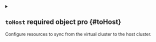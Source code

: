 
<details className="config-field" data-expandable="true">
<summary>

## `toHost` <span className="config-field-required" data-required="false">required</span> <span className="config-field-type">object</span> <span className="config-field-default"></span> <span className="config-field-enum"></span> <span data-pro="false" className="config-field-pro">pro</span> {#toHost}

Configure resources to sync from the virtual cluster to the host cluster.

</summary>




<details className="config-field" data-expandable="true">
<summary>

### `pods` <span className="config-field-required" data-required="false">required</span> <span className="config-field-type">object</span> <span className="config-field-default"></span> <span className="config-field-enum"></span> <span data-pro="false" className="config-field-pro">pro</span> {#toHost-pods}

Pods defines if pods created within the virtual cluster should get synced to the host cluster.

</summary>




<details className="config-field" data-expandable="false" open>
<summary>

#### `enabled` <span className="config-field-required" data-required="false">required</span> <span className="config-field-type">boolean</span> <span className="config-field-default">true</span> <span className="config-field-enum"></span> <span data-pro="false" className="config-field-pro">pro</span> {#toHost-pods-enabled}

Enabled defines if pod syncing should be enabled.

</summary>



</details>



<details className="config-field" data-expandable="false" open>
<summary>

#### `translateImage` <span className="config-field-required" data-required="false">required</span> <span className="config-field-type">object</span> <span className="config-field-default">&#123;&#125;</span> <span className="config-field-enum"></span> <span data-pro="false" className="config-field-pro">pro</span> {#toHost-pods-translateImage}

TranslateImage maps an image to another image that should be used instead. For example this can be used to rewrite
a certain image that is used within the virtual cluster to be another image on the host cluster

</summary>



</details>



<details className="config-field" data-expandable="false" open>
<summary>

#### `enforceTolerations` <span className="config-field-required" data-required="false">required</span> <span className="config-field-type">string[]</span> <span className="config-field-default">&#91;&#93;</span> <span className="config-field-enum"></span> <span data-pro="false" className="config-field-pro">pro</span> {#toHost-pods-enforceTolerations}

EnforceTolerations will add the specified tolerations to all pods synced by the virtual cluster.

</summary>



</details>



<details className="config-field" data-expandable="false" open>
<summary>

#### `useSecretsForSATokens` <span className="config-field-required" data-required="false">required</span> <span className="config-field-type">boolean</span> <span className="config-field-default">false</span> <span className="config-field-enum"></span> <span data-pro="false" className="config-field-pro">pro</span> {#toHost-pods-useSecretsForSATokens}

UseSecretsForSATokens will use secrets to save the generated service account tokens by virtual cluster instead of using a
pod annotation.

</summary>



</details>



<details className="config-field" data-expandable="true">
<summary>

#### `rewriteHosts` <span className="config-field-required" data-required="false">required</span> <span className="config-field-type">object</span> <span className="config-field-default"></span> <span className="config-field-enum"></span> <span data-pro="false" className="config-field-pro">pro</span> {#toHost-pods-rewriteHosts}

RewriteHosts is a special option needed to rewrite statefulset containers to allow the correct FQDN. virtual cluster will add
a small container to each stateful set pod that will initially rewrite the /etc/hosts file to match the FQDN expected by
the virtual cluster.

</summary>




<details className="config-field" data-expandable="false" open>
<summary>

##### `enabled` <span className="config-field-required" data-required="false">required</span> <span className="config-field-type">boolean</span> <span className="config-field-default">true</span> <span className="config-field-enum"></span> <span data-pro="false" className="config-field-pro">pro</span> {#toHost-pods-rewriteHosts-enabled}

Enabled specifies if rewriting stateful set pods should be enabled.

</summary>



</details>



<details className="config-field" data-expandable="true">
<summary>

##### `initContainer` <span className="config-field-required" data-required="false">required</span> <span className="config-field-type">object</span> <span className="config-field-default"></span> <span className="config-field-enum"></span> <span data-pro="false" className="config-field-pro">pro</span> {#toHost-pods-rewriteHosts-initContainer}

InitContainer holds extra options for the init container used by vCluster to rewrite the FQDN for stateful set pods.

</summary>




<details className="config-field" data-expandable="false" open>
<summary>

##### `image` <span className="config-field-required" data-required="false">required</span> <span className="config-field-type">string</span> <span className="config-field-default">library/alpine:3.20</span> <span className="config-field-enum"></span> <span data-pro="false" className="config-field-pro">pro</span> {#toHost-pods-rewriteHosts-initContainer-image}

Image is the image virtual cluster should use to rewrite this FQDN.

</summary>



</details>



<details className="config-field" data-expandable="true">
<summary>

##### `resources` <span className="config-field-required" data-required="false">required</span> <span className="config-field-type">object</span> <span className="config-field-default"></span> <span className="config-field-enum"></span> <span data-pro="false" className="config-field-pro">pro</span> {#toHost-pods-rewriteHosts-initContainer-resources}

Resources are the resources that should be assigned to the init container for each stateful set init container.

</summary>




<details className="config-field" data-expandable="false" open>
<summary>

##### `limits` <span className="config-field-required" data-required="false">required</span> <span className="config-field-type">object</span> <span className="config-field-default">map&#91;cpu:30m memory:64Mi&#93;</span> <span className="config-field-enum"></span> <span data-pro="false" className="config-field-pro">pro</span> {#toHost-pods-rewriteHosts-initContainer-resources-limits}

Limits are resource limits for the container

</summary>



</details>



<details className="config-field" data-expandable="false" open>
<summary>

##### `requests` <span className="config-field-required" data-required="false">required</span> <span className="config-field-type">object</span> <span className="config-field-default">map&#91;cpu:30m memory:64Mi&#93;</span> <span className="config-field-enum"></span> <span data-pro="false" className="config-field-pro">pro</span> {#toHost-pods-rewriteHosts-initContainer-resources-requests}

Requests are minimal resources that will be consumed by the container

</summary>



</details>


</details>


</details>


</details>



<details className="config-field" data-expandable="true">
<summary>

#### `patches` <span className="config-field-required" data-required="false">required</span> <span className="config-field-type">object[]</span> <span className="config-field-default"></span> <span className="config-field-enum"></span> <span data-pro="false" className="config-field-pro">pro</span> {#toHost-pods-patches}

Patches patch the resource according to the provided specification.

</summary>




<details className="config-field" data-expandable="false" open>
<summary>

##### `path` <span className="config-field-required" data-required="false">required</span> <span className="config-field-type">string</span> <span className="config-field-default"></span> <span className="config-field-enum"></span> <span data-pro="false" className="config-field-pro">pro</span> {#toHost-pods-patches-path}

Path is the path within the patch to target. If the path is not found within the patch, the patch is not applied.

</summary>



</details>



<details className="config-field" data-expandable="false" open>
<summary>

##### `expression` <span className="config-field-required" data-required="false">required</span> <span className="config-field-type">string</span> <span className="config-field-default"></span> <span className="config-field-enum"></span> <span data-pro="false" className="config-field-pro">pro</span> {#toHost-pods-patches-expression}

Expression transforms the value according to the given JavaScript expression.

</summary>



</details>



<details className="config-field" data-expandable="false" open>
<summary>

##### `reverseExpression` <span className="config-field-required" data-required="false">required</span> <span className="config-field-type">string</span> <span className="config-field-default"></span> <span className="config-field-enum"></span> <span data-pro="false" className="config-field-pro">pro</span> {#toHost-pods-patches-reverseExpression}

ReverseExpression transforms the value according to the given JavaScript expression.

</summary>



</details>



<details className="config-field" data-expandable="true">
<summary>

##### `reference` <span className="config-field-required" data-required="false">required</span> <span className="config-field-type">object</span> <span className="config-field-default"></span> <span className="config-field-enum"></span> <span data-pro="false" className="config-field-pro">pro</span> {#toHost-pods-patches-reference}

Reference treats the path value as a reference to another object and will rewrite it based on the chosen mode
automatically. In single-namespace mode this will translate the name to "vxxxxxxxxx" to avoid conflicts with
other names, in multi-namespace mode this will not translate the name.

</summary>




<details className="config-field" data-expandable="false" open>
<summary>

##### `apiVersion` <span className="config-field-required" data-required="false">required</span> <span className="config-field-type">string</span> <span className="config-field-default"></span> <span className="config-field-enum"></span> <span data-pro="false" className="config-field-pro">pro</span> {#toHost-pods-patches-reference-apiVersion}

APIVersion is the apiVersion of the referenced object.

</summary>



</details>



<details className="config-field" data-expandable="false" open>
<summary>

##### `apiVersionPath` <span className="config-field-required" data-required="false">required</span> <span className="config-field-type">string</span> <span className="config-field-default"></span> <span className="config-field-enum"></span> <span data-pro="false" className="config-field-pro">pro</span> {#toHost-pods-patches-reference-apiVersionPath}

APIVersionPath is optional relative path to use to determine the kind. If APIVersionPath is not found, will fallback to apiVersion.

</summary>



</details>



<details className="config-field" data-expandable="false" open>
<summary>

##### `kind` <span className="config-field-required" data-required="false">required</span> <span className="config-field-type">string</span> <span className="config-field-default"></span> <span className="config-field-enum"></span> <span data-pro="false" className="config-field-pro">pro</span> {#toHost-pods-patches-reference-kind}

Kind is the kind of the referenced object.

</summary>



</details>



<details className="config-field" data-expandable="false" open>
<summary>

##### `kindPath` <span className="config-field-required" data-required="false">required</span> <span className="config-field-type">string</span> <span className="config-field-default"></span> <span className="config-field-enum"></span> <span data-pro="false" className="config-field-pro">pro</span> {#toHost-pods-patches-reference-kindPath}

KindPath is the optional relative path to use to determine the kind. If KindPath is not found, will fallback to kind.

</summary>



</details>



<details className="config-field" data-expandable="false" open>
<summary>

##### `namePath` <span className="config-field-required" data-required="false">required</span> <span className="config-field-type">string</span> <span className="config-field-default"></span> <span className="config-field-enum"></span> <span data-pro="false" className="config-field-pro">pro</span> {#toHost-pods-patches-reference-namePath}

NamePath is the optional relative path to the reference name within the object.

</summary>



</details>



<details className="config-field" data-expandable="false" open>
<summary>

##### `namespacePath` <span className="config-field-required" data-required="false">required</span> <span className="config-field-type">string</span> <span className="config-field-default"></span> <span className="config-field-enum"></span> <span data-pro="false" className="config-field-pro">pro</span> {#toHost-pods-patches-reference-namespacePath}

NamespacePath is the optional relative path to the reference namespace within the object. If omitted or not found, namespacePath equals to the
metadata.namespace path of the object.

</summary>



</details>


</details>



<details className="config-field" data-expandable="true">
<summary>

##### `labels` <span className="config-field-required" data-required="false">required</span> <span className="config-field-type">object</span> <span className="config-field-default"></span> <span className="config-field-enum"></span> <span data-pro="false" className="config-field-pro">pro</span> {#toHost-pods-patches-labels}

Labels treats the path value as a labels selector.

</summary>



</details>


</details>


</details>



<details className="config-field" data-expandable="true">
<summary>

### `secrets` <span className="config-field-required" data-required="false">required</span> <span className="config-field-type">object</span> <span className="config-field-default"></span> <span className="config-field-enum"></span> <span data-pro="false" className="config-field-pro">pro</span> {#toHost-secrets}

Secrets defines if secrets created within the virtual cluster should get synced to the host cluster.

</summary>




<details className="config-field" data-expandable="false" open>
<summary>

#### `enabled` <span className="config-field-required" data-required="false">required</span> <span className="config-field-type">boolean</span> <span className="config-field-default">true</span> <span className="config-field-enum"></span> <span data-pro="false" className="config-field-pro">pro</span> {#toHost-secrets-enabled}

Enabled defines if this option should be enabled.

</summary>



</details>



<details className="config-field" data-expandable="false" open>
<summary>

#### `all` <span className="config-field-required" data-required="false">required</span> <span className="config-field-type">boolean</span> <span className="config-field-default">false</span> <span className="config-field-enum"></span> <span data-pro="false" className="config-field-pro">pro</span> {#toHost-secrets-all}

All defines if all resources of that type should get synced or only the necessary ones that are needed.

</summary>



</details>



<details className="config-field" data-expandable="true">
<summary>

#### `patches` <span className="config-field-required" data-required="false">required</span> <span className="config-field-type">object[]</span> <span className="config-field-default"></span> <span className="config-field-enum"></span> <span data-pro="false" className="config-field-pro">pro</span> {#toHost-secrets-patches}

Patches patch the resource according to the provided specification.

</summary>




<details className="config-field" data-expandable="false" open>
<summary>

##### `path` <span className="config-field-required" data-required="false">required</span> <span className="config-field-type">string</span> <span className="config-field-default"></span> <span className="config-field-enum"></span> <span data-pro="false" className="config-field-pro">pro</span> {#toHost-secrets-patches-path}

Path is the path within the patch to target. If the path is not found within the patch, the patch is not applied.

</summary>



</details>



<details className="config-field" data-expandable="false" open>
<summary>

##### `expression` <span className="config-field-required" data-required="false">required</span> <span className="config-field-type">string</span> <span className="config-field-default"></span> <span className="config-field-enum"></span> <span data-pro="false" className="config-field-pro">pro</span> {#toHost-secrets-patches-expression}

Expression transforms the value according to the given JavaScript expression.

</summary>



</details>



<details className="config-field" data-expandable="false" open>
<summary>

##### `reverseExpression` <span className="config-field-required" data-required="false">required</span> <span className="config-field-type">string</span> <span className="config-field-default"></span> <span className="config-field-enum"></span> <span data-pro="false" className="config-field-pro">pro</span> {#toHost-secrets-patches-reverseExpression}

ReverseExpression transforms the value according to the given JavaScript expression.

</summary>



</details>



<details className="config-field" data-expandable="true">
<summary>

##### `reference` <span className="config-field-required" data-required="false">required</span> <span className="config-field-type">object</span> <span className="config-field-default"></span> <span className="config-field-enum"></span> <span data-pro="false" className="config-field-pro">pro</span> {#toHost-secrets-patches-reference}

Reference treats the path value as a reference to another object and will rewrite it based on the chosen mode
automatically. In single-namespace mode this will translate the name to "vxxxxxxxxx" to avoid conflicts with
other names, in multi-namespace mode this will not translate the name.

</summary>




<details className="config-field" data-expandable="false" open>
<summary>

##### `apiVersion` <span className="config-field-required" data-required="false">required</span> <span className="config-field-type">string</span> <span className="config-field-default"></span> <span className="config-field-enum"></span> <span data-pro="false" className="config-field-pro">pro</span> {#toHost-secrets-patches-reference-apiVersion}

APIVersion is the apiVersion of the referenced object.

</summary>



</details>



<details className="config-field" data-expandable="false" open>
<summary>

##### `apiVersionPath` <span className="config-field-required" data-required="false">required</span> <span className="config-field-type">string</span> <span className="config-field-default"></span> <span className="config-field-enum"></span> <span data-pro="false" className="config-field-pro">pro</span> {#toHost-secrets-patches-reference-apiVersionPath}

APIVersionPath is optional relative path to use to determine the kind. If APIVersionPath is not found, will fallback to apiVersion.

</summary>



</details>



<details className="config-field" data-expandable="false" open>
<summary>

##### `kind` <span className="config-field-required" data-required="false">required</span> <span className="config-field-type">string</span> <span className="config-field-default"></span> <span className="config-field-enum"></span> <span data-pro="false" className="config-field-pro">pro</span> {#toHost-secrets-patches-reference-kind}

Kind is the kind of the referenced object.

</summary>



</details>



<details className="config-field" data-expandable="false" open>
<summary>

##### `kindPath` <span className="config-field-required" data-required="false">required</span> <span className="config-field-type">string</span> <span className="config-field-default"></span> <span className="config-field-enum"></span> <span data-pro="false" className="config-field-pro">pro</span> {#toHost-secrets-patches-reference-kindPath}

KindPath is the optional relative path to use to determine the kind. If KindPath is not found, will fallback to kind.

</summary>



</details>



<details className="config-field" data-expandable="false" open>
<summary>

##### `namePath` <span className="config-field-required" data-required="false">required</span> <span className="config-field-type">string</span> <span className="config-field-default"></span> <span className="config-field-enum"></span> <span data-pro="false" className="config-field-pro">pro</span> {#toHost-secrets-patches-reference-namePath}

NamePath is the optional relative path to the reference name within the object.

</summary>



</details>



<details className="config-field" data-expandable="false" open>
<summary>

##### `namespacePath` <span className="config-field-required" data-required="false">required</span> <span className="config-field-type">string</span> <span className="config-field-default"></span> <span className="config-field-enum"></span> <span data-pro="false" className="config-field-pro">pro</span> {#toHost-secrets-patches-reference-namespacePath}

NamespacePath is the optional relative path to the reference namespace within the object. If omitted or not found, namespacePath equals to the
metadata.namespace path of the object.

</summary>



</details>


</details>



<details className="config-field" data-expandable="true">
<summary>

##### `labels` <span className="config-field-required" data-required="false">required</span> <span className="config-field-type">object</span> <span className="config-field-default"></span> <span className="config-field-enum"></span> <span data-pro="false" className="config-field-pro">pro</span> {#toHost-secrets-patches-labels}

Labels treats the path value as a labels selector.

</summary>



</details>


</details>


</details>



<details className="config-field" data-expandable="true">
<summary>

### `configMaps` <span className="config-field-required" data-required="false">required</span> <span className="config-field-type">object</span> <span className="config-field-default"></span> <span className="config-field-enum"></span> <span data-pro="false" className="config-field-pro">pro</span> {#toHost-configMaps}

ConfigMaps defines if config maps created within the virtual cluster should get synced to the host cluster.

</summary>




<details className="config-field" data-expandable="false" open>
<summary>

#### `enabled` <span className="config-field-required" data-required="false">required</span> <span className="config-field-type">boolean</span> <span className="config-field-default">true</span> <span className="config-field-enum"></span> <span data-pro="false" className="config-field-pro">pro</span> {#toHost-configMaps-enabled}

Enabled defines if this option should be enabled.

</summary>



</details>



<details className="config-field" data-expandable="false" open>
<summary>

#### `all` <span className="config-field-required" data-required="false">required</span> <span className="config-field-type">boolean</span> <span className="config-field-default">false</span> <span className="config-field-enum"></span> <span data-pro="false" className="config-field-pro">pro</span> {#toHost-configMaps-all}

All defines if all resources of that type should get synced or only the necessary ones that are needed.

</summary>



</details>



<details className="config-field" data-expandable="true">
<summary>

#### `patches` <span className="config-field-required" data-required="false">required</span> <span className="config-field-type">object[]</span> <span className="config-field-default"></span> <span className="config-field-enum"></span> <span data-pro="false" className="config-field-pro">pro</span> {#toHost-configMaps-patches}

Patches patch the resource according to the provided specification.

</summary>




<details className="config-field" data-expandable="false" open>
<summary>

##### `path` <span className="config-field-required" data-required="false">required</span> <span className="config-field-type">string</span> <span className="config-field-default"></span> <span className="config-field-enum"></span> <span data-pro="false" className="config-field-pro">pro</span> {#toHost-configMaps-patches-path}

Path is the path within the patch to target. If the path is not found within the patch, the patch is not applied.

</summary>



</details>



<details className="config-field" data-expandable="false" open>
<summary>

##### `expression` <span className="config-field-required" data-required="false">required</span> <span className="config-field-type">string</span> <span className="config-field-default"></span> <span className="config-field-enum"></span> <span data-pro="false" className="config-field-pro">pro</span> {#toHost-configMaps-patches-expression}

Expression transforms the value according to the given JavaScript expression.

</summary>



</details>



<details className="config-field" data-expandable="false" open>
<summary>

##### `reverseExpression` <span className="config-field-required" data-required="false">required</span> <span className="config-field-type">string</span> <span className="config-field-default"></span> <span className="config-field-enum"></span> <span data-pro="false" className="config-field-pro">pro</span> {#toHost-configMaps-patches-reverseExpression}

ReverseExpression transforms the value according to the given JavaScript expression.

</summary>



</details>



<details className="config-field" data-expandable="true">
<summary>

##### `reference` <span className="config-field-required" data-required="false">required</span> <span className="config-field-type">object</span> <span className="config-field-default"></span> <span className="config-field-enum"></span> <span data-pro="false" className="config-field-pro">pro</span> {#toHost-configMaps-patches-reference}

Reference treats the path value as a reference to another object and will rewrite it based on the chosen mode
automatically. In single-namespace mode this will translate the name to "vxxxxxxxxx" to avoid conflicts with
other names, in multi-namespace mode this will not translate the name.

</summary>




<details className="config-field" data-expandable="false" open>
<summary>

##### `apiVersion` <span className="config-field-required" data-required="false">required</span> <span className="config-field-type">string</span> <span className="config-field-default"></span> <span className="config-field-enum"></span> <span data-pro="false" className="config-field-pro">pro</span> {#toHost-configMaps-patches-reference-apiVersion}

APIVersion is the apiVersion of the referenced object.

</summary>



</details>



<details className="config-field" data-expandable="false" open>
<summary>

##### `apiVersionPath` <span className="config-field-required" data-required="false">required</span> <span className="config-field-type">string</span> <span className="config-field-default"></span> <span className="config-field-enum"></span> <span data-pro="false" className="config-field-pro">pro</span> {#toHost-configMaps-patches-reference-apiVersionPath}

APIVersionPath is optional relative path to use to determine the kind. If APIVersionPath is not found, will fallback to apiVersion.

</summary>



</details>



<details className="config-field" data-expandable="false" open>
<summary>

##### `kind` <span className="config-field-required" data-required="false">required</span> <span className="config-field-type">string</span> <span className="config-field-default"></span> <span className="config-field-enum"></span> <span data-pro="false" className="config-field-pro">pro</span> {#toHost-configMaps-patches-reference-kind}

Kind is the kind of the referenced object.

</summary>



</details>



<details className="config-field" data-expandable="false" open>
<summary>

##### `kindPath` <span className="config-field-required" data-required="false">required</span> <span className="config-field-type">string</span> <span className="config-field-default"></span> <span className="config-field-enum"></span> <span data-pro="false" className="config-field-pro">pro</span> {#toHost-configMaps-patches-reference-kindPath}

KindPath is the optional relative path to use to determine the kind. If KindPath is not found, will fallback to kind.

</summary>



</details>



<details className="config-field" data-expandable="false" open>
<summary>

##### `namePath` <span className="config-field-required" data-required="false">required</span> <span className="config-field-type">string</span> <span className="config-field-default"></span> <span className="config-field-enum"></span> <span data-pro="false" className="config-field-pro">pro</span> {#toHost-configMaps-patches-reference-namePath}

NamePath is the optional relative path to the reference name within the object.

</summary>



</details>



<details className="config-field" data-expandable="false" open>
<summary>

##### `namespacePath` <span className="config-field-required" data-required="false">required</span> <span className="config-field-type">string</span> <span className="config-field-default"></span> <span className="config-field-enum"></span> <span data-pro="false" className="config-field-pro">pro</span> {#toHost-configMaps-patches-reference-namespacePath}

NamespacePath is the optional relative path to the reference namespace within the object. If omitted or not found, namespacePath equals to the
metadata.namespace path of the object.

</summary>



</details>


</details>



<details className="config-field" data-expandable="true">
<summary>

##### `labels` <span className="config-field-required" data-required="false">required</span> <span className="config-field-type">object</span> <span className="config-field-default"></span> <span className="config-field-enum"></span> <span data-pro="false" className="config-field-pro">pro</span> {#toHost-configMaps-patches-labels}

Labels treats the path value as a labels selector.

</summary>



</details>


</details>


</details>



<details className="config-field" data-expandable="true">
<summary>

### `ingresses` <span className="config-field-required" data-required="false">required</span> <span className="config-field-type">object</span> <span className="config-field-default"></span> <span className="config-field-enum"></span> <span data-pro="false" className="config-field-pro">pro</span> {#toHost-ingresses}

Ingresses defines if ingresses created within the virtual cluster should get synced to the host cluster.

</summary>




<details className="config-field" data-expandable="false" open>
<summary>

#### `enabled` <span className="config-field-required" data-required="false">required</span> <span className="config-field-type">boolean</span> <span className="config-field-default">false</span> <span className="config-field-enum"></span> <span data-pro="false" className="config-field-pro">pro</span> {#toHost-ingresses-enabled}

Enabled defines if this option should be enabled.

</summary>



</details>



<details className="config-field" data-expandable="true">
<summary>

#### `patches` <span className="config-field-required" data-required="false">required</span> <span className="config-field-type">object[]</span> <span className="config-field-default"></span> <span className="config-field-enum"></span> <span data-pro="false" className="config-field-pro">pro</span> {#toHost-ingresses-patches}

Patches patch the resource according to the provided specification.

</summary>




<details className="config-field" data-expandable="false" open>
<summary>

##### `path` <span className="config-field-required" data-required="false">required</span> <span className="config-field-type">string</span> <span className="config-field-default"></span> <span className="config-field-enum"></span> <span data-pro="false" className="config-field-pro">pro</span> {#toHost-ingresses-patches-path}

Path is the path within the patch to target. If the path is not found within the patch, the patch is not applied.

</summary>



</details>



<details className="config-field" data-expandable="false" open>
<summary>

##### `expression` <span className="config-field-required" data-required="false">required</span> <span className="config-field-type">string</span> <span className="config-field-default"></span> <span className="config-field-enum"></span> <span data-pro="false" className="config-field-pro">pro</span> {#toHost-ingresses-patches-expression}

Expression transforms the value according to the given JavaScript expression.

</summary>



</details>



<details className="config-field" data-expandable="false" open>
<summary>

##### `reverseExpression` <span className="config-field-required" data-required="false">required</span> <span className="config-field-type">string</span> <span className="config-field-default"></span> <span className="config-field-enum"></span> <span data-pro="false" className="config-field-pro">pro</span> {#toHost-ingresses-patches-reverseExpression}

ReverseExpression transforms the value according to the given JavaScript expression.

</summary>



</details>



<details className="config-field" data-expandable="true">
<summary>

##### `reference` <span className="config-field-required" data-required="false">required</span> <span className="config-field-type">object</span> <span className="config-field-default"></span> <span className="config-field-enum"></span> <span data-pro="false" className="config-field-pro">pro</span> {#toHost-ingresses-patches-reference}

Reference treats the path value as a reference to another object and will rewrite it based on the chosen mode
automatically. In single-namespace mode this will translate the name to "vxxxxxxxxx" to avoid conflicts with
other names, in multi-namespace mode this will not translate the name.

</summary>




<details className="config-field" data-expandable="false" open>
<summary>

##### `apiVersion` <span className="config-field-required" data-required="false">required</span> <span className="config-field-type">string</span> <span className="config-field-default"></span> <span className="config-field-enum"></span> <span data-pro="false" className="config-field-pro">pro</span> {#toHost-ingresses-patches-reference-apiVersion}

APIVersion is the apiVersion of the referenced object.

</summary>



</details>



<details className="config-field" data-expandable="false" open>
<summary>

##### `apiVersionPath` <span className="config-field-required" data-required="false">required</span> <span className="config-field-type">string</span> <span className="config-field-default"></span> <span className="config-field-enum"></span> <span data-pro="false" className="config-field-pro">pro</span> {#toHost-ingresses-patches-reference-apiVersionPath}

APIVersionPath is optional relative path to use to determine the kind. If APIVersionPath is not found, will fallback to apiVersion.

</summary>



</details>



<details className="config-field" data-expandable="false" open>
<summary>

##### `kind` <span className="config-field-required" data-required="false">required</span> <span className="config-field-type">string</span> <span className="config-field-default"></span> <span className="config-field-enum"></span> <span data-pro="false" className="config-field-pro">pro</span> {#toHost-ingresses-patches-reference-kind}

Kind is the kind of the referenced object.

</summary>



</details>



<details className="config-field" data-expandable="false" open>
<summary>

##### `kindPath` <span className="config-field-required" data-required="false">required</span> <span className="config-field-type">string</span> <span className="config-field-default"></span> <span className="config-field-enum"></span> <span data-pro="false" className="config-field-pro">pro</span> {#toHost-ingresses-patches-reference-kindPath}

KindPath is the optional relative path to use to determine the kind. If KindPath is not found, will fallback to kind.

</summary>



</details>



<details className="config-field" data-expandable="false" open>
<summary>

##### `namePath` <span className="config-field-required" data-required="false">required</span> <span className="config-field-type">string</span> <span className="config-field-default"></span> <span className="config-field-enum"></span> <span data-pro="false" className="config-field-pro">pro</span> {#toHost-ingresses-patches-reference-namePath}

NamePath is the optional relative path to the reference name within the object.

</summary>



</details>



<details className="config-field" data-expandable="false" open>
<summary>

##### `namespacePath` <span className="config-field-required" data-required="false">required</span> <span className="config-field-type">string</span> <span className="config-field-default"></span> <span className="config-field-enum"></span> <span data-pro="false" className="config-field-pro">pro</span> {#toHost-ingresses-patches-reference-namespacePath}

NamespacePath is the optional relative path to the reference namespace within the object. If omitted or not found, namespacePath equals to the
metadata.namespace path of the object.

</summary>



</details>


</details>



<details className="config-field" data-expandable="true">
<summary>

##### `labels` <span className="config-field-required" data-required="false">required</span> <span className="config-field-type">object</span> <span className="config-field-default"></span> <span className="config-field-enum"></span> <span data-pro="false" className="config-field-pro">pro</span> {#toHost-ingresses-patches-labels}

Labels treats the path value as a labels selector.

</summary>



</details>


</details>


</details>



<details className="config-field" data-expandable="true">
<summary>

### `services` <span className="config-field-required" data-required="false">required</span> <span className="config-field-type">object</span> <span className="config-field-default"></span> <span className="config-field-enum"></span> <span data-pro="false" className="config-field-pro">pro</span> {#toHost-services}

Services defines if services created within the virtual cluster should get synced to the host cluster.

</summary>




<details className="config-field" data-expandable="false" open>
<summary>

#### `enabled` <span className="config-field-required" data-required="false">required</span> <span className="config-field-type">boolean</span> <span className="config-field-default">true</span> <span className="config-field-enum"></span> <span data-pro="false" className="config-field-pro">pro</span> {#toHost-services-enabled}

Enabled defines if this option should be enabled.

</summary>



</details>



<details className="config-field" data-expandable="true">
<summary>

#### `patches` <span className="config-field-required" data-required="false">required</span> <span className="config-field-type">object[]</span> <span className="config-field-default"></span> <span className="config-field-enum"></span> <span data-pro="false" className="config-field-pro">pro</span> {#toHost-services-patches}

Patches patch the resource according to the provided specification.

</summary>




<details className="config-field" data-expandable="false" open>
<summary>

##### `path` <span className="config-field-required" data-required="false">required</span> <span className="config-field-type">string</span> <span className="config-field-default"></span> <span className="config-field-enum"></span> <span data-pro="false" className="config-field-pro">pro</span> {#toHost-services-patches-path}

Path is the path within the patch to target. If the path is not found within the patch, the patch is not applied.

</summary>



</details>



<details className="config-field" data-expandable="false" open>
<summary>

##### `expression` <span className="config-field-required" data-required="false">required</span> <span className="config-field-type">string</span> <span className="config-field-default"></span> <span className="config-field-enum"></span> <span data-pro="false" className="config-field-pro">pro</span> {#toHost-services-patches-expression}

Expression transforms the value according to the given JavaScript expression.

</summary>



</details>



<details className="config-field" data-expandable="false" open>
<summary>

##### `reverseExpression` <span className="config-field-required" data-required="false">required</span> <span className="config-field-type">string</span> <span className="config-field-default"></span> <span className="config-field-enum"></span> <span data-pro="false" className="config-field-pro">pro</span> {#toHost-services-patches-reverseExpression}

ReverseExpression transforms the value according to the given JavaScript expression.

</summary>



</details>



<details className="config-field" data-expandable="true">
<summary>

##### `reference` <span className="config-field-required" data-required="false">required</span> <span className="config-field-type">object</span> <span className="config-field-default"></span> <span className="config-field-enum"></span> <span data-pro="false" className="config-field-pro">pro</span> {#toHost-services-patches-reference}

Reference treats the path value as a reference to another object and will rewrite it based on the chosen mode
automatically. In single-namespace mode this will translate the name to "vxxxxxxxxx" to avoid conflicts with
other names, in multi-namespace mode this will not translate the name.

</summary>




<details className="config-field" data-expandable="false" open>
<summary>

##### `apiVersion` <span className="config-field-required" data-required="false">required</span> <span className="config-field-type">string</span> <span className="config-field-default"></span> <span className="config-field-enum"></span> <span data-pro="false" className="config-field-pro">pro</span> {#toHost-services-patches-reference-apiVersion}

APIVersion is the apiVersion of the referenced object.

</summary>



</details>



<details className="config-field" data-expandable="false" open>
<summary>

##### `apiVersionPath` <span className="config-field-required" data-required="false">required</span> <span className="config-field-type">string</span> <span className="config-field-default"></span> <span className="config-field-enum"></span> <span data-pro="false" className="config-field-pro">pro</span> {#toHost-services-patches-reference-apiVersionPath}

APIVersionPath is optional relative path to use to determine the kind. If APIVersionPath is not found, will fallback to apiVersion.

</summary>



</details>



<details className="config-field" data-expandable="false" open>
<summary>

##### `kind` <span className="config-field-required" data-required="false">required</span> <span className="config-field-type">string</span> <span className="config-field-default"></span> <span className="config-field-enum"></span> <span data-pro="false" className="config-field-pro">pro</span> {#toHost-services-patches-reference-kind}

Kind is the kind of the referenced object.

</summary>



</details>



<details className="config-field" data-expandable="false" open>
<summary>

##### `kindPath` <span className="config-field-required" data-required="false">required</span> <span className="config-field-type">string</span> <span className="config-field-default"></span> <span className="config-field-enum"></span> <span data-pro="false" className="config-field-pro">pro</span> {#toHost-services-patches-reference-kindPath}

KindPath is the optional relative path to use to determine the kind. If KindPath is not found, will fallback to kind.

</summary>



</details>



<details className="config-field" data-expandable="false" open>
<summary>

##### `namePath` <span className="config-field-required" data-required="false">required</span> <span className="config-field-type">string</span> <span className="config-field-default"></span> <span className="config-field-enum"></span> <span data-pro="false" className="config-field-pro">pro</span> {#toHost-services-patches-reference-namePath}

NamePath is the optional relative path to the reference name within the object.

</summary>



</details>



<details className="config-field" data-expandable="false" open>
<summary>

##### `namespacePath` <span className="config-field-required" data-required="false">required</span> <span className="config-field-type">string</span> <span className="config-field-default"></span> <span className="config-field-enum"></span> <span data-pro="false" className="config-field-pro">pro</span> {#toHost-services-patches-reference-namespacePath}

NamespacePath is the optional relative path to the reference namespace within the object. If omitted or not found, namespacePath equals to the
metadata.namespace path of the object.

</summary>



</details>


</details>



<details className="config-field" data-expandable="true">
<summary>

##### `labels` <span className="config-field-required" data-required="false">required</span> <span className="config-field-type">object</span> <span className="config-field-default"></span> <span className="config-field-enum"></span> <span data-pro="false" className="config-field-pro">pro</span> {#toHost-services-patches-labels}

Labels treats the path value as a labels selector.

</summary>



</details>


</details>


</details>



<details className="config-field" data-expandable="true">
<summary>

### `endpoints` <span className="config-field-required" data-required="false">required</span> <span className="config-field-type">object</span> <span className="config-field-default"></span> <span className="config-field-enum"></span> <span data-pro="false" className="config-field-pro">pro</span> {#toHost-endpoints}

Endpoints defines if endpoints created within the virtual cluster should get synced to the host cluster.

</summary>




<details className="config-field" data-expandable="false" open>
<summary>

#### `enabled` <span className="config-field-required" data-required="false">required</span> <span className="config-field-type">boolean</span> <span className="config-field-default">true</span> <span className="config-field-enum"></span> <span data-pro="false" className="config-field-pro">pro</span> {#toHost-endpoints-enabled}

Enabled defines if this option should be enabled.

</summary>



</details>



<details className="config-field" data-expandable="true">
<summary>

#### `patches` <span className="config-field-required" data-required="false">required</span> <span className="config-field-type">object[]</span> <span className="config-field-default"></span> <span className="config-field-enum"></span> <span data-pro="false" className="config-field-pro">pro</span> {#toHost-endpoints-patches}

Patches patch the resource according to the provided specification.

</summary>




<details className="config-field" data-expandable="false" open>
<summary>

##### `path` <span className="config-field-required" data-required="false">required</span> <span className="config-field-type">string</span> <span className="config-field-default"></span> <span className="config-field-enum"></span> <span data-pro="false" className="config-field-pro">pro</span> {#toHost-endpoints-patches-path}

Path is the path within the patch to target. If the path is not found within the patch, the patch is not applied.

</summary>



</details>



<details className="config-field" data-expandable="false" open>
<summary>

##### `expression` <span className="config-field-required" data-required="false">required</span> <span className="config-field-type">string</span> <span className="config-field-default"></span> <span className="config-field-enum"></span> <span data-pro="false" className="config-field-pro">pro</span> {#toHost-endpoints-patches-expression}

Expression transforms the value according to the given JavaScript expression.

</summary>



</details>



<details className="config-field" data-expandable="false" open>
<summary>

##### `reverseExpression` <span className="config-field-required" data-required="false">required</span> <span className="config-field-type">string</span> <span className="config-field-default"></span> <span className="config-field-enum"></span> <span data-pro="false" className="config-field-pro">pro</span> {#toHost-endpoints-patches-reverseExpression}

ReverseExpression transforms the value according to the given JavaScript expression.

</summary>



</details>



<details className="config-field" data-expandable="true">
<summary>

##### `reference` <span className="config-field-required" data-required="false">required</span> <span className="config-field-type">object</span> <span className="config-field-default"></span> <span className="config-field-enum"></span> <span data-pro="false" className="config-field-pro">pro</span> {#toHost-endpoints-patches-reference}

Reference treats the path value as a reference to another object and will rewrite it based on the chosen mode
automatically. In single-namespace mode this will translate the name to "vxxxxxxxxx" to avoid conflicts with
other names, in multi-namespace mode this will not translate the name.

</summary>




<details className="config-field" data-expandable="false" open>
<summary>

##### `apiVersion` <span className="config-field-required" data-required="false">required</span> <span className="config-field-type">string</span> <span className="config-field-default"></span> <span className="config-field-enum"></span> <span data-pro="false" className="config-field-pro">pro</span> {#toHost-endpoints-patches-reference-apiVersion}

APIVersion is the apiVersion of the referenced object.

</summary>



</details>



<details className="config-field" data-expandable="false" open>
<summary>

##### `apiVersionPath` <span className="config-field-required" data-required="false">required</span> <span className="config-field-type">string</span> <span className="config-field-default"></span> <span className="config-field-enum"></span> <span data-pro="false" className="config-field-pro">pro</span> {#toHost-endpoints-patches-reference-apiVersionPath}

APIVersionPath is optional relative path to use to determine the kind. If APIVersionPath is not found, will fallback to apiVersion.

</summary>



</details>



<details className="config-field" data-expandable="false" open>
<summary>

##### `kind` <span className="config-field-required" data-required="false">required</span> <span className="config-field-type">string</span> <span className="config-field-default"></span> <span className="config-field-enum"></span> <span data-pro="false" className="config-field-pro">pro</span> {#toHost-endpoints-patches-reference-kind}

Kind is the kind of the referenced object.

</summary>



</details>



<details className="config-field" data-expandable="false" open>
<summary>

##### `kindPath` <span className="config-field-required" data-required="false">required</span> <span className="config-field-type">string</span> <span className="config-field-default"></span> <span className="config-field-enum"></span> <span data-pro="false" className="config-field-pro">pro</span> {#toHost-endpoints-patches-reference-kindPath}

KindPath is the optional relative path to use to determine the kind. If KindPath is not found, will fallback to kind.

</summary>



</details>



<details className="config-field" data-expandable="false" open>
<summary>

##### `namePath` <span className="config-field-required" data-required="false">required</span> <span className="config-field-type">string</span> <span className="config-field-default"></span> <span className="config-field-enum"></span> <span data-pro="false" className="config-field-pro">pro</span> {#toHost-endpoints-patches-reference-namePath}

NamePath is the optional relative path to the reference name within the object.

</summary>



</details>



<details className="config-field" data-expandable="false" open>
<summary>

##### `namespacePath` <span className="config-field-required" data-required="false">required</span> <span className="config-field-type">string</span> <span className="config-field-default"></span> <span className="config-field-enum"></span> <span data-pro="false" className="config-field-pro">pro</span> {#toHost-endpoints-patches-reference-namespacePath}

NamespacePath is the optional relative path to the reference namespace within the object. If omitted or not found, namespacePath equals to the
metadata.namespace path of the object.

</summary>



</details>


</details>



<details className="config-field" data-expandable="true">
<summary>

##### `labels` <span className="config-field-required" data-required="false">required</span> <span className="config-field-type">object</span> <span className="config-field-default"></span> <span className="config-field-enum"></span> <span data-pro="false" className="config-field-pro">pro</span> {#toHost-endpoints-patches-labels}

Labels treats the path value as a labels selector.

</summary>



</details>


</details>


</details>



<details className="config-field" data-expandable="true">
<summary>

### `networkPolicies` <span className="config-field-required" data-required="false">required</span> <span className="config-field-type">object</span> <span className="config-field-default"></span> <span className="config-field-enum"></span> <span data-pro="false" className="config-field-pro">pro</span> {#toHost-networkPolicies}

NetworkPolicies defines if network policies created within the virtual cluster should get synced to the host cluster.

</summary>




<details className="config-field" data-expandable="false" open>
<summary>

#### `enabled` <span className="config-field-required" data-required="false">required</span> <span className="config-field-type">boolean</span> <span className="config-field-default">false</span> <span className="config-field-enum"></span> <span data-pro="false" className="config-field-pro">pro</span> {#toHost-networkPolicies-enabled}

Enabled defines if this option should be enabled.

</summary>



</details>



<details className="config-field" data-expandable="true">
<summary>

#### `patches` <span className="config-field-required" data-required="false">required</span> <span className="config-field-type">object[]</span> <span className="config-field-default"></span> <span className="config-field-enum"></span> <span data-pro="false" className="config-field-pro">pro</span> {#toHost-networkPolicies-patches}

Patches patch the resource according to the provided specification.

</summary>




<details className="config-field" data-expandable="false" open>
<summary>

##### `path` <span className="config-field-required" data-required="false">required</span> <span className="config-field-type">string</span> <span className="config-field-default"></span> <span className="config-field-enum"></span> <span data-pro="false" className="config-field-pro">pro</span> {#toHost-networkPolicies-patches-path}

Path is the path within the patch to target. If the path is not found within the patch, the patch is not applied.

</summary>



</details>



<details className="config-field" data-expandable="false" open>
<summary>

##### `expression` <span className="config-field-required" data-required="false">required</span> <span className="config-field-type">string</span> <span className="config-field-default"></span> <span className="config-field-enum"></span> <span data-pro="false" className="config-field-pro">pro</span> {#toHost-networkPolicies-patches-expression}

Expression transforms the value according to the given JavaScript expression.

</summary>



</details>



<details className="config-field" data-expandable="false" open>
<summary>

##### `reverseExpression` <span className="config-field-required" data-required="false">required</span> <span className="config-field-type">string</span> <span className="config-field-default"></span> <span className="config-field-enum"></span> <span data-pro="false" className="config-field-pro">pro</span> {#toHost-networkPolicies-patches-reverseExpression}

ReverseExpression transforms the value according to the given JavaScript expression.

</summary>



</details>



<details className="config-field" data-expandable="true">
<summary>

##### `reference` <span className="config-field-required" data-required="false">required</span> <span className="config-field-type">object</span> <span className="config-field-default"></span> <span className="config-field-enum"></span> <span data-pro="false" className="config-field-pro">pro</span> {#toHost-networkPolicies-patches-reference}

Reference treats the path value as a reference to another object and will rewrite it based on the chosen mode
automatically. In single-namespace mode this will translate the name to "vxxxxxxxxx" to avoid conflicts with
other names, in multi-namespace mode this will not translate the name.

</summary>




<details className="config-field" data-expandable="false" open>
<summary>

##### `apiVersion` <span className="config-field-required" data-required="false">required</span> <span className="config-field-type">string</span> <span className="config-field-default"></span> <span className="config-field-enum"></span> <span data-pro="false" className="config-field-pro">pro</span> {#toHost-networkPolicies-patches-reference-apiVersion}

APIVersion is the apiVersion of the referenced object.

</summary>



</details>



<details className="config-field" data-expandable="false" open>
<summary>

##### `apiVersionPath` <span className="config-field-required" data-required="false">required</span> <span className="config-field-type">string</span> <span className="config-field-default"></span> <span className="config-field-enum"></span> <span data-pro="false" className="config-field-pro">pro</span> {#toHost-networkPolicies-patches-reference-apiVersionPath}

APIVersionPath is optional relative path to use to determine the kind. If APIVersionPath is not found, will fallback to apiVersion.

</summary>



</details>



<details className="config-field" data-expandable="false" open>
<summary>

##### `kind` <span className="config-field-required" data-required="false">required</span> <span className="config-field-type">string</span> <span className="config-field-default"></span> <span className="config-field-enum"></span> <span data-pro="false" className="config-field-pro">pro</span> {#toHost-networkPolicies-patches-reference-kind}

Kind is the kind of the referenced object.

</summary>



</details>



<details className="config-field" data-expandable="false" open>
<summary>

##### `kindPath` <span className="config-field-required" data-required="false">required</span> <span className="config-field-type">string</span> <span className="config-field-default"></span> <span className="config-field-enum"></span> <span data-pro="false" className="config-field-pro">pro</span> {#toHost-networkPolicies-patches-reference-kindPath}

KindPath is the optional relative path to use to determine the kind. If KindPath is not found, will fallback to kind.

</summary>



</details>



<details className="config-field" data-expandable="false" open>
<summary>

##### `namePath` <span className="config-field-required" data-required="false">required</span> <span className="config-field-type">string</span> <span className="config-field-default"></span> <span className="config-field-enum"></span> <span data-pro="false" className="config-field-pro">pro</span> {#toHost-networkPolicies-patches-reference-namePath}

NamePath is the optional relative path to the reference name within the object.

</summary>



</details>



<details className="config-field" data-expandable="false" open>
<summary>

##### `namespacePath` <span className="config-field-required" data-required="false">required</span> <span className="config-field-type">string</span> <span className="config-field-default"></span> <span className="config-field-enum"></span> <span data-pro="false" className="config-field-pro">pro</span> {#toHost-networkPolicies-patches-reference-namespacePath}

NamespacePath is the optional relative path to the reference namespace within the object. If omitted or not found, namespacePath equals to the
metadata.namespace path of the object.

</summary>



</details>


</details>



<details className="config-field" data-expandable="true">
<summary>

##### `labels` <span className="config-field-required" data-required="false">required</span> <span className="config-field-type">object</span> <span className="config-field-default"></span> <span className="config-field-enum"></span> <span data-pro="false" className="config-field-pro">pro</span> {#toHost-networkPolicies-patches-labels}

Labels treats the path value as a labels selector.

</summary>



</details>


</details>


</details>



<details className="config-field" data-expandable="true">
<summary>

### `persistentVolumeClaims` <span className="config-field-required" data-required="false">required</span> <span className="config-field-type">object</span> <span className="config-field-default"></span> <span className="config-field-enum"></span> <span data-pro="false" className="config-field-pro">pro</span> {#toHost-persistentVolumeClaims}

PersistentVolumeClaims defines if persistent volume claims created within the virtual cluster should get synced to the host cluster.

</summary>




<details className="config-field" data-expandable="false" open>
<summary>

#### `enabled` <span className="config-field-required" data-required="false">required</span> <span className="config-field-type">boolean</span> <span className="config-field-default">true</span> <span className="config-field-enum"></span> <span data-pro="false" className="config-field-pro">pro</span> {#toHost-persistentVolumeClaims-enabled}

Enabled defines if this option should be enabled.

</summary>



</details>



<details className="config-field" data-expandable="true">
<summary>

#### `patches` <span className="config-field-required" data-required="false">required</span> <span className="config-field-type">object[]</span> <span className="config-field-default"></span> <span className="config-field-enum"></span> <span data-pro="false" className="config-field-pro">pro</span> {#toHost-persistentVolumeClaims-patches}

Patches patch the resource according to the provided specification.

</summary>




<details className="config-field" data-expandable="false" open>
<summary>

##### `path` <span className="config-field-required" data-required="false">required</span> <span className="config-field-type">string</span> <span className="config-field-default"></span> <span className="config-field-enum"></span> <span data-pro="false" className="config-field-pro">pro</span> {#toHost-persistentVolumeClaims-patches-path}

Path is the path within the patch to target. If the path is not found within the patch, the patch is not applied.

</summary>



</details>



<details className="config-field" data-expandable="false" open>
<summary>

##### `expression` <span className="config-field-required" data-required="false">required</span> <span className="config-field-type">string</span> <span className="config-field-default"></span> <span className="config-field-enum"></span> <span data-pro="false" className="config-field-pro">pro</span> {#toHost-persistentVolumeClaims-patches-expression}

Expression transforms the value according to the given JavaScript expression.

</summary>



</details>



<details className="config-field" data-expandable="false" open>
<summary>

##### `reverseExpression` <span className="config-field-required" data-required="false">required</span> <span className="config-field-type">string</span> <span className="config-field-default"></span> <span className="config-field-enum"></span> <span data-pro="false" className="config-field-pro">pro</span> {#toHost-persistentVolumeClaims-patches-reverseExpression}

ReverseExpression transforms the value according to the given JavaScript expression.

</summary>



</details>



<details className="config-field" data-expandable="true">
<summary>

##### `reference` <span className="config-field-required" data-required="false">required</span> <span className="config-field-type">object</span> <span className="config-field-default"></span> <span className="config-field-enum"></span> <span data-pro="false" className="config-field-pro">pro</span> {#toHost-persistentVolumeClaims-patches-reference}

Reference treats the path value as a reference to another object and will rewrite it based on the chosen mode
automatically. In single-namespace mode this will translate the name to "vxxxxxxxxx" to avoid conflicts with
other names, in multi-namespace mode this will not translate the name.

</summary>




<details className="config-field" data-expandable="false" open>
<summary>

##### `apiVersion` <span className="config-field-required" data-required="false">required</span> <span className="config-field-type">string</span> <span className="config-field-default"></span> <span className="config-field-enum"></span> <span data-pro="false" className="config-field-pro">pro</span> {#toHost-persistentVolumeClaims-patches-reference-apiVersion}

APIVersion is the apiVersion of the referenced object.

</summary>



</details>



<details className="config-field" data-expandable="false" open>
<summary>

##### `apiVersionPath` <span className="config-field-required" data-required="false">required</span> <span className="config-field-type">string</span> <span className="config-field-default"></span> <span className="config-field-enum"></span> <span data-pro="false" className="config-field-pro">pro</span> {#toHost-persistentVolumeClaims-patches-reference-apiVersionPath}

APIVersionPath is optional relative path to use to determine the kind. If APIVersionPath is not found, will fallback to apiVersion.

</summary>



</details>



<details className="config-field" data-expandable="false" open>
<summary>

##### `kind` <span className="config-field-required" data-required="false">required</span> <span className="config-field-type">string</span> <span className="config-field-default"></span> <span className="config-field-enum"></span> <span data-pro="false" className="config-field-pro">pro</span> {#toHost-persistentVolumeClaims-patches-reference-kind}

Kind is the kind of the referenced object.

</summary>



</details>



<details className="config-field" data-expandable="false" open>
<summary>

##### `kindPath` <span className="config-field-required" data-required="false">required</span> <span className="config-field-type">string</span> <span className="config-field-default"></span> <span className="config-field-enum"></span> <span data-pro="false" className="config-field-pro">pro</span> {#toHost-persistentVolumeClaims-patches-reference-kindPath}

KindPath is the optional relative path to use to determine the kind. If KindPath is not found, will fallback to kind.

</summary>



</details>



<details className="config-field" data-expandable="false" open>
<summary>

##### `namePath` <span className="config-field-required" data-required="false">required</span> <span className="config-field-type">string</span> <span className="config-field-default"></span> <span className="config-field-enum"></span> <span data-pro="false" className="config-field-pro">pro</span> {#toHost-persistentVolumeClaims-patches-reference-namePath}

NamePath is the optional relative path to the reference name within the object.

</summary>



</details>



<details className="config-field" data-expandable="false" open>
<summary>

##### `namespacePath` <span className="config-field-required" data-required="false">required</span> <span className="config-field-type">string</span> <span className="config-field-default"></span> <span className="config-field-enum"></span> <span data-pro="false" className="config-field-pro">pro</span> {#toHost-persistentVolumeClaims-patches-reference-namespacePath}

NamespacePath is the optional relative path to the reference namespace within the object. If omitted or not found, namespacePath equals to the
metadata.namespace path of the object.

</summary>



</details>


</details>



<details className="config-field" data-expandable="true">
<summary>

##### `labels` <span className="config-field-required" data-required="false">required</span> <span className="config-field-type">object</span> <span className="config-field-default"></span> <span className="config-field-enum"></span> <span data-pro="false" className="config-field-pro">pro</span> {#toHost-persistentVolumeClaims-patches-labels}

Labels treats the path value as a labels selector.

</summary>



</details>


</details>


</details>



<details className="config-field" data-expandable="true">
<summary>

### `persistentVolumes` <span className="config-field-required" data-required="false">required</span> <span className="config-field-type">object</span> <span className="config-field-default"></span> <span className="config-field-enum"></span> <span data-pro="false" className="config-field-pro">pro</span> {#toHost-persistentVolumes}

PersistentVolumes defines if persistent volumes created within the virtual cluster should get synced to the host cluster.

</summary>




<details className="config-field" data-expandable="false" open>
<summary>

#### `enabled` <span className="config-field-required" data-required="false">required</span> <span className="config-field-type">boolean</span> <span className="config-field-default">false</span> <span className="config-field-enum"></span> <span data-pro="false" className="config-field-pro">pro</span> {#toHost-persistentVolumes-enabled}

Enabled defines if this option should be enabled.

</summary>



</details>



<details className="config-field" data-expandable="true">
<summary>

#### `patches` <span className="config-field-required" data-required="false">required</span> <span className="config-field-type">object[]</span> <span className="config-field-default"></span> <span className="config-field-enum"></span> <span data-pro="false" className="config-field-pro">pro</span> {#toHost-persistentVolumes-patches}

Patches patch the resource according to the provided specification.

</summary>




<details className="config-field" data-expandable="false" open>
<summary>

##### `path` <span className="config-field-required" data-required="false">required</span> <span className="config-field-type">string</span> <span className="config-field-default"></span> <span className="config-field-enum"></span> <span data-pro="false" className="config-field-pro">pro</span> {#toHost-persistentVolumes-patches-path}

Path is the path within the patch to target. If the path is not found within the patch, the patch is not applied.

</summary>



</details>



<details className="config-field" data-expandable="false" open>
<summary>

##### `expression` <span className="config-field-required" data-required="false">required</span> <span className="config-field-type">string</span> <span className="config-field-default"></span> <span className="config-field-enum"></span> <span data-pro="false" className="config-field-pro">pro</span> {#toHost-persistentVolumes-patches-expression}

Expression transforms the value according to the given JavaScript expression.

</summary>



</details>



<details className="config-field" data-expandable="false" open>
<summary>

##### `reverseExpression` <span className="config-field-required" data-required="false">required</span> <span className="config-field-type">string</span> <span className="config-field-default"></span> <span className="config-field-enum"></span> <span data-pro="false" className="config-field-pro">pro</span> {#toHost-persistentVolumes-patches-reverseExpression}

ReverseExpression transforms the value according to the given JavaScript expression.

</summary>



</details>



<details className="config-field" data-expandable="true">
<summary>

##### `reference` <span className="config-field-required" data-required="false">required</span> <span className="config-field-type">object</span> <span className="config-field-default"></span> <span className="config-field-enum"></span> <span data-pro="false" className="config-field-pro">pro</span> {#toHost-persistentVolumes-patches-reference}

Reference treats the path value as a reference to another object and will rewrite it based on the chosen mode
automatically. In single-namespace mode this will translate the name to "vxxxxxxxxx" to avoid conflicts with
other names, in multi-namespace mode this will not translate the name.

</summary>




<details className="config-field" data-expandable="false" open>
<summary>

##### `apiVersion` <span className="config-field-required" data-required="false">required</span> <span className="config-field-type">string</span> <span className="config-field-default"></span> <span className="config-field-enum"></span> <span data-pro="false" className="config-field-pro">pro</span> {#toHost-persistentVolumes-patches-reference-apiVersion}

APIVersion is the apiVersion of the referenced object.

</summary>



</details>



<details className="config-field" data-expandable="false" open>
<summary>

##### `apiVersionPath` <span className="config-field-required" data-required="false">required</span> <span className="config-field-type">string</span> <span className="config-field-default"></span> <span className="config-field-enum"></span> <span data-pro="false" className="config-field-pro">pro</span> {#toHost-persistentVolumes-patches-reference-apiVersionPath}

APIVersionPath is optional relative path to use to determine the kind. If APIVersionPath is not found, will fallback to apiVersion.

</summary>



</details>



<details className="config-field" data-expandable="false" open>
<summary>

##### `kind` <span className="config-field-required" data-required="false">required</span> <span className="config-field-type">string</span> <span className="config-field-default"></span> <span className="config-field-enum"></span> <span data-pro="false" className="config-field-pro">pro</span> {#toHost-persistentVolumes-patches-reference-kind}

Kind is the kind of the referenced object.

</summary>



</details>



<details className="config-field" data-expandable="false" open>
<summary>

##### `kindPath` <span className="config-field-required" data-required="false">required</span> <span className="config-field-type">string</span> <span className="config-field-default"></span> <span className="config-field-enum"></span> <span data-pro="false" className="config-field-pro">pro</span> {#toHost-persistentVolumes-patches-reference-kindPath}

KindPath is the optional relative path to use to determine the kind. If KindPath is not found, will fallback to kind.

</summary>



</details>



<details className="config-field" data-expandable="false" open>
<summary>

##### `namePath` <span className="config-field-required" data-required="false">required</span> <span className="config-field-type">string</span> <span className="config-field-default"></span> <span className="config-field-enum"></span> <span data-pro="false" className="config-field-pro">pro</span> {#toHost-persistentVolumes-patches-reference-namePath}

NamePath is the optional relative path to the reference name within the object.

</summary>



</details>



<details className="config-field" data-expandable="false" open>
<summary>

##### `namespacePath` <span className="config-field-required" data-required="false">required</span> <span className="config-field-type">string</span> <span className="config-field-default"></span> <span className="config-field-enum"></span> <span data-pro="false" className="config-field-pro">pro</span> {#toHost-persistentVolumes-patches-reference-namespacePath}

NamespacePath is the optional relative path to the reference namespace within the object. If omitted or not found, namespacePath equals to the
metadata.namespace path of the object.

</summary>



</details>


</details>



<details className="config-field" data-expandable="true">
<summary>

##### `labels` <span className="config-field-required" data-required="false">required</span> <span className="config-field-type">object</span> <span className="config-field-default"></span> <span className="config-field-enum"></span> <span data-pro="false" className="config-field-pro">pro</span> {#toHost-persistentVolumes-patches-labels}

Labels treats the path value as a labels selector.

</summary>



</details>


</details>


</details>



<details className="config-field" data-expandable="true">
<summary>

### `volumeSnapshots` <span className="config-field-required" data-required="false">required</span> <span className="config-field-type">object</span> <span className="config-field-default"></span> <span className="config-field-enum"></span> <span data-pro="false" className="config-field-pro">pro</span> {#toHost-volumeSnapshots}

VolumeSnapshots defines if volume snapshots created within the virtual cluster should get synced to the host cluster.

</summary>




<details className="config-field" data-expandable="false" open>
<summary>

#### `enabled` <span className="config-field-required" data-required="false">required</span> <span className="config-field-type">boolean</span> <span className="config-field-default">false</span> <span className="config-field-enum"></span> <span data-pro="false" className="config-field-pro">pro</span> {#toHost-volumeSnapshots-enabled}

Enabled defines if this option should be enabled.

</summary>



</details>



<details className="config-field" data-expandable="true">
<summary>

#### `patches` <span className="config-field-required" data-required="false">required</span> <span className="config-field-type">object[]</span> <span className="config-field-default"></span> <span className="config-field-enum"></span> <span data-pro="false" className="config-field-pro">pro</span> {#toHost-volumeSnapshots-patches}

Patches patch the resource according to the provided specification.

</summary>




<details className="config-field" data-expandable="false" open>
<summary>

##### `path` <span className="config-field-required" data-required="false">required</span> <span className="config-field-type">string</span> <span className="config-field-default"></span> <span className="config-field-enum"></span> <span data-pro="false" className="config-field-pro">pro</span> {#toHost-volumeSnapshots-patches-path}

Path is the path within the patch to target. If the path is not found within the patch, the patch is not applied.

</summary>



</details>



<details className="config-field" data-expandable="false" open>
<summary>

##### `expression` <span className="config-field-required" data-required="false">required</span> <span className="config-field-type">string</span> <span className="config-field-default"></span> <span className="config-field-enum"></span> <span data-pro="false" className="config-field-pro">pro</span> {#toHost-volumeSnapshots-patches-expression}

Expression transforms the value according to the given JavaScript expression.

</summary>



</details>



<details className="config-field" data-expandable="false" open>
<summary>

##### `reverseExpression` <span className="config-field-required" data-required="false">required</span> <span className="config-field-type">string</span> <span className="config-field-default"></span> <span className="config-field-enum"></span> <span data-pro="false" className="config-field-pro">pro</span> {#toHost-volumeSnapshots-patches-reverseExpression}

ReverseExpression transforms the value according to the given JavaScript expression.

</summary>



</details>



<details className="config-field" data-expandable="true">
<summary>

##### `reference` <span className="config-field-required" data-required="false">required</span> <span className="config-field-type">object</span> <span className="config-field-default"></span> <span className="config-field-enum"></span> <span data-pro="false" className="config-field-pro">pro</span> {#toHost-volumeSnapshots-patches-reference}

Reference treats the path value as a reference to another object and will rewrite it based on the chosen mode
automatically. In single-namespace mode this will translate the name to "vxxxxxxxxx" to avoid conflicts with
other names, in multi-namespace mode this will not translate the name.

</summary>




<details className="config-field" data-expandable="false" open>
<summary>

##### `apiVersion` <span className="config-field-required" data-required="false">required</span> <span className="config-field-type">string</span> <span className="config-field-default"></span> <span className="config-field-enum"></span> <span data-pro="false" className="config-field-pro">pro</span> {#toHost-volumeSnapshots-patches-reference-apiVersion}

APIVersion is the apiVersion of the referenced object.

</summary>



</details>



<details className="config-field" data-expandable="false" open>
<summary>

##### `apiVersionPath` <span className="config-field-required" data-required="false">required</span> <span className="config-field-type">string</span> <span className="config-field-default"></span> <span className="config-field-enum"></span> <span data-pro="false" className="config-field-pro">pro</span> {#toHost-volumeSnapshots-patches-reference-apiVersionPath}

APIVersionPath is optional relative path to use to determine the kind. If APIVersionPath is not found, will fallback to apiVersion.

</summary>



</details>



<details className="config-field" data-expandable="false" open>
<summary>

##### `kind` <span className="config-field-required" data-required="false">required</span> <span className="config-field-type">string</span> <span className="config-field-default"></span> <span className="config-field-enum"></span> <span data-pro="false" className="config-field-pro">pro</span> {#toHost-volumeSnapshots-patches-reference-kind}

Kind is the kind of the referenced object.

</summary>



</details>



<details className="config-field" data-expandable="false" open>
<summary>

##### `kindPath` <span className="config-field-required" data-required="false">required</span> <span className="config-field-type">string</span> <span className="config-field-default"></span> <span className="config-field-enum"></span> <span data-pro="false" className="config-field-pro">pro</span> {#toHost-volumeSnapshots-patches-reference-kindPath}

KindPath is the optional relative path to use to determine the kind. If KindPath is not found, will fallback to kind.

</summary>



</details>



<details className="config-field" data-expandable="false" open>
<summary>

##### `namePath` <span className="config-field-required" data-required="false">required</span> <span className="config-field-type">string</span> <span className="config-field-default"></span> <span className="config-field-enum"></span> <span data-pro="false" className="config-field-pro">pro</span> {#toHost-volumeSnapshots-patches-reference-namePath}

NamePath is the optional relative path to the reference name within the object.

</summary>



</details>



<details className="config-field" data-expandable="false" open>
<summary>

##### `namespacePath` <span className="config-field-required" data-required="false">required</span> <span className="config-field-type">string</span> <span className="config-field-default"></span> <span className="config-field-enum"></span> <span data-pro="false" className="config-field-pro">pro</span> {#toHost-volumeSnapshots-patches-reference-namespacePath}

NamespacePath is the optional relative path to the reference namespace within the object. If omitted or not found, namespacePath equals to the
metadata.namespace path of the object.

</summary>



</details>


</details>



<details className="config-field" data-expandable="true">
<summary>

##### `labels` <span className="config-field-required" data-required="false">required</span> <span className="config-field-type">object</span> <span className="config-field-default"></span> <span className="config-field-enum"></span> <span data-pro="false" className="config-field-pro">pro</span> {#toHost-volumeSnapshots-patches-labels}

Labels treats the path value as a labels selector.

</summary>



</details>


</details>


</details>



<details className="config-field" data-expandable="true">
<summary>

### `volumeSnapshotContents` <span className="config-field-required" data-required="false">required</span> <span className="config-field-type">object</span> <span className="config-field-default"></span> <span className="config-field-enum"></span> <span data-pro="false" className="config-field-pro">pro</span> {#toHost-volumeSnapshotContents}

VolumeSnapshotContents defines if volume snapshot contents created within the virtual cluster should get synced to the host cluster.

</summary>




<details className="config-field" data-expandable="false" open>
<summary>

#### `enabled` <span className="config-field-required" data-required="false">required</span> <span className="config-field-type">boolean</span> <span className="config-field-default">false</span> <span className="config-field-enum"></span> <span data-pro="false" className="config-field-pro">pro</span> {#toHost-volumeSnapshotContents-enabled}

Enabled defines if this option should be enabled.

</summary>



</details>



<details className="config-field" data-expandable="true">
<summary>

#### `patches` <span className="config-field-required" data-required="false">required</span> <span className="config-field-type">object[]</span> <span className="config-field-default"></span> <span className="config-field-enum"></span> <span data-pro="false" className="config-field-pro">pro</span> {#toHost-volumeSnapshotContents-patches}

Patches patch the resource according to the provided specification.

</summary>




<details className="config-field" data-expandable="false" open>
<summary>

##### `path` <span className="config-field-required" data-required="false">required</span> <span className="config-field-type">string</span> <span className="config-field-default"></span> <span className="config-field-enum"></span> <span data-pro="false" className="config-field-pro">pro</span> {#toHost-volumeSnapshotContents-patches-path}

Path is the path within the patch to target. If the path is not found within the patch, the patch is not applied.

</summary>



</details>



<details className="config-field" data-expandable="false" open>
<summary>

##### `expression` <span className="config-field-required" data-required="false">required</span> <span className="config-field-type">string</span> <span className="config-field-default"></span> <span className="config-field-enum"></span> <span data-pro="false" className="config-field-pro">pro</span> {#toHost-volumeSnapshotContents-patches-expression}

Expression transforms the value according to the given JavaScript expression.

</summary>



</details>



<details className="config-field" data-expandable="false" open>
<summary>

##### `reverseExpression` <span className="config-field-required" data-required="false">required</span> <span className="config-field-type">string</span> <span className="config-field-default"></span> <span className="config-field-enum"></span> <span data-pro="false" className="config-field-pro">pro</span> {#toHost-volumeSnapshotContents-patches-reverseExpression}

ReverseExpression transforms the value according to the given JavaScript expression.

</summary>



</details>



<details className="config-field" data-expandable="true">
<summary>

##### `reference` <span className="config-field-required" data-required="false">required</span> <span className="config-field-type">object</span> <span className="config-field-default"></span> <span className="config-field-enum"></span> <span data-pro="false" className="config-field-pro">pro</span> {#toHost-volumeSnapshotContents-patches-reference}

Reference treats the path value as a reference to another object and will rewrite it based on the chosen mode
automatically. In single-namespace mode this will translate the name to "vxxxxxxxxx" to avoid conflicts with
other names, in multi-namespace mode this will not translate the name.

</summary>




<details className="config-field" data-expandable="false" open>
<summary>

##### `apiVersion` <span className="config-field-required" data-required="false">required</span> <span className="config-field-type">string</span> <span className="config-field-default"></span> <span className="config-field-enum"></span> <span data-pro="false" className="config-field-pro">pro</span> {#toHost-volumeSnapshotContents-patches-reference-apiVersion}

APIVersion is the apiVersion of the referenced object.

</summary>



</details>



<details className="config-field" data-expandable="false" open>
<summary>

##### `apiVersionPath` <span className="config-field-required" data-required="false">required</span> <span className="config-field-type">string</span> <span className="config-field-default"></span> <span className="config-field-enum"></span> <span data-pro="false" className="config-field-pro">pro</span> {#toHost-volumeSnapshotContents-patches-reference-apiVersionPath}

APIVersionPath is optional relative path to use to determine the kind. If APIVersionPath is not found, will fallback to apiVersion.

</summary>



</details>



<details className="config-field" data-expandable="false" open>
<summary>

##### `kind` <span className="config-field-required" data-required="false">required</span> <span className="config-field-type">string</span> <span className="config-field-default"></span> <span className="config-field-enum"></span> <span data-pro="false" className="config-field-pro">pro</span> {#toHost-volumeSnapshotContents-patches-reference-kind}

Kind is the kind of the referenced object.

</summary>



</details>



<details className="config-field" data-expandable="false" open>
<summary>

##### `kindPath` <span className="config-field-required" data-required="false">required</span> <span className="config-field-type">string</span> <span className="config-field-default"></span> <span className="config-field-enum"></span> <span data-pro="false" className="config-field-pro">pro</span> {#toHost-volumeSnapshotContents-patches-reference-kindPath}

KindPath is the optional relative path to use to determine the kind. If KindPath is not found, will fallback to kind.

</summary>



</details>



<details className="config-field" data-expandable="false" open>
<summary>

##### `namePath` <span className="config-field-required" data-required="false">required</span> <span className="config-field-type">string</span> <span className="config-field-default"></span> <span className="config-field-enum"></span> <span data-pro="false" className="config-field-pro">pro</span> {#toHost-volumeSnapshotContents-patches-reference-namePath}

NamePath is the optional relative path to the reference name within the object.

</summary>



</details>



<details className="config-field" data-expandable="false" open>
<summary>

##### `namespacePath` <span className="config-field-required" data-required="false">required</span> <span className="config-field-type">string</span> <span className="config-field-default"></span> <span className="config-field-enum"></span> <span data-pro="false" className="config-field-pro">pro</span> {#toHost-volumeSnapshotContents-patches-reference-namespacePath}

NamespacePath is the optional relative path to the reference namespace within the object. If omitted or not found, namespacePath equals to the
metadata.namespace path of the object.

</summary>



</details>


</details>



<details className="config-field" data-expandable="true">
<summary>

##### `labels` <span className="config-field-required" data-required="false">required</span> <span className="config-field-type">object</span> <span className="config-field-default"></span> <span className="config-field-enum"></span> <span data-pro="false" className="config-field-pro">pro</span> {#toHost-volumeSnapshotContents-patches-labels}

Labels treats the path value as a labels selector.

</summary>



</details>


</details>


</details>



<details className="config-field" data-expandable="true">
<summary>

### `storageClasses` <span className="config-field-required" data-required="false">required</span> <span className="config-field-type">object</span> <span className="config-field-default"></span> <span className="config-field-enum"></span> <span data-pro="false" className="config-field-pro">pro</span> {#toHost-storageClasses}

StorageClasses defines if storage classes created within the virtual cluster should get synced to the host cluster.

</summary>




<details className="config-field" data-expandable="false" open>
<summary>

#### `enabled` <span className="config-field-required" data-required="false">required</span> <span className="config-field-type">boolean</span> <span className="config-field-default">false</span> <span className="config-field-enum"></span> <span data-pro="false" className="config-field-pro">pro</span> {#toHost-storageClasses-enabled}

Enabled defines if this option should be enabled.

</summary>



</details>



<details className="config-field" data-expandable="true">
<summary>

#### `patches` <span className="config-field-required" data-required="false">required</span> <span className="config-field-type">object[]</span> <span className="config-field-default"></span> <span className="config-field-enum"></span> <span data-pro="false" className="config-field-pro">pro</span> {#toHost-storageClasses-patches}

Patches patch the resource according to the provided specification.

</summary>




<details className="config-field" data-expandable="false" open>
<summary>

##### `path` <span className="config-field-required" data-required="false">required</span> <span className="config-field-type">string</span> <span className="config-field-default"></span> <span className="config-field-enum"></span> <span data-pro="false" className="config-field-pro">pro</span> {#toHost-storageClasses-patches-path}

Path is the path within the patch to target. If the path is not found within the patch, the patch is not applied.

</summary>



</details>



<details className="config-field" data-expandable="false" open>
<summary>

##### `expression` <span className="config-field-required" data-required="false">required</span> <span className="config-field-type">string</span> <span className="config-field-default"></span> <span className="config-field-enum"></span> <span data-pro="false" className="config-field-pro">pro</span> {#toHost-storageClasses-patches-expression}

Expression transforms the value according to the given JavaScript expression.

</summary>



</details>



<details className="config-field" data-expandable="false" open>
<summary>

##### `reverseExpression` <span className="config-field-required" data-required="false">required</span> <span className="config-field-type">string</span> <span className="config-field-default"></span> <span className="config-field-enum"></span> <span data-pro="false" className="config-field-pro">pro</span> {#toHost-storageClasses-patches-reverseExpression}

ReverseExpression transforms the value according to the given JavaScript expression.

</summary>



</details>



<details className="config-field" data-expandable="true">
<summary>

##### `reference` <span className="config-field-required" data-required="false">required</span> <span className="config-field-type">object</span> <span className="config-field-default"></span> <span className="config-field-enum"></span> <span data-pro="false" className="config-field-pro">pro</span> {#toHost-storageClasses-patches-reference}

Reference treats the path value as a reference to another object and will rewrite it based on the chosen mode
automatically. In single-namespace mode this will translate the name to "vxxxxxxxxx" to avoid conflicts with
other names, in multi-namespace mode this will not translate the name.

</summary>




<details className="config-field" data-expandable="false" open>
<summary>

##### `apiVersion` <span className="config-field-required" data-required="false">required</span> <span className="config-field-type">string</span> <span className="config-field-default"></span> <span className="config-field-enum"></span> <span data-pro="false" className="config-field-pro">pro</span> {#toHost-storageClasses-patches-reference-apiVersion}

APIVersion is the apiVersion of the referenced object.

</summary>



</details>



<details className="config-field" data-expandable="false" open>
<summary>

##### `apiVersionPath` <span className="config-field-required" data-required="false">required</span> <span className="config-field-type">string</span> <span className="config-field-default"></span> <span className="config-field-enum"></span> <span data-pro="false" className="config-field-pro">pro</span> {#toHost-storageClasses-patches-reference-apiVersionPath}

APIVersionPath is optional relative path to use to determine the kind. If APIVersionPath is not found, will fallback to apiVersion.

</summary>



</details>



<details className="config-field" data-expandable="false" open>
<summary>

##### `kind` <span className="config-field-required" data-required="false">required</span> <span className="config-field-type">string</span> <span className="config-field-default"></span> <span className="config-field-enum"></span> <span data-pro="false" className="config-field-pro">pro</span> {#toHost-storageClasses-patches-reference-kind}

Kind is the kind of the referenced object.

</summary>



</details>



<details className="config-field" data-expandable="false" open>
<summary>

##### `kindPath` <span className="config-field-required" data-required="false">required</span> <span className="config-field-type">string</span> <span className="config-field-default"></span> <span className="config-field-enum"></span> <span data-pro="false" className="config-field-pro">pro</span> {#toHost-storageClasses-patches-reference-kindPath}

KindPath is the optional relative path to use to determine the kind. If KindPath is not found, will fallback to kind.

</summary>



</details>



<details className="config-field" data-expandable="false" open>
<summary>

##### `namePath` <span className="config-field-required" data-required="false">required</span> <span className="config-field-type">string</span> <span className="config-field-default"></span> <span className="config-field-enum"></span> <span data-pro="false" className="config-field-pro">pro</span> {#toHost-storageClasses-patches-reference-namePath}

NamePath is the optional relative path to the reference name within the object.

</summary>



</details>



<details className="config-field" data-expandable="false" open>
<summary>

##### `namespacePath` <span className="config-field-required" data-required="false">required</span> <span className="config-field-type">string</span> <span className="config-field-default"></span> <span className="config-field-enum"></span> <span data-pro="false" className="config-field-pro">pro</span> {#toHost-storageClasses-patches-reference-namespacePath}

NamespacePath is the optional relative path to the reference namespace within the object. If omitted or not found, namespacePath equals to the
metadata.namespace path of the object.

</summary>



</details>


</details>



<details className="config-field" data-expandable="true">
<summary>

##### `labels` <span className="config-field-required" data-required="false">required</span> <span className="config-field-type">object</span> <span className="config-field-default"></span> <span className="config-field-enum"></span> <span data-pro="false" className="config-field-pro">pro</span> {#toHost-storageClasses-patches-labels}

Labels treats the path value as a labels selector.

</summary>



</details>


</details>


</details>



<details className="config-field" data-expandable="true">
<summary>

### `serviceAccounts` <span className="config-field-required" data-required="false">required</span> <span className="config-field-type">object</span> <span className="config-field-default"></span> <span className="config-field-enum"></span> <span data-pro="false" className="config-field-pro">pro</span> {#toHost-serviceAccounts}

ServiceAccounts defines if service accounts created within the virtual cluster should get synced to the host cluster.

</summary>




<details className="config-field" data-expandable="false" open>
<summary>

#### `enabled` <span className="config-field-required" data-required="false">required</span> <span className="config-field-type">boolean</span> <span className="config-field-default">false</span> <span className="config-field-enum"></span> <span data-pro="false" className="config-field-pro">pro</span> {#toHost-serviceAccounts-enabled}

Enabled defines if this option should be enabled.

</summary>



</details>



<details className="config-field" data-expandable="true">
<summary>

#### `patches` <span className="config-field-required" data-required="false">required</span> <span className="config-field-type">object[]</span> <span className="config-field-default"></span> <span className="config-field-enum"></span> <span data-pro="false" className="config-field-pro">pro</span> {#toHost-serviceAccounts-patches}

Patches patch the resource according to the provided specification.

</summary>




<details className="config-field" data-expandable="false" open>
<summary>

##### `path` <span className="config-field-required" data-required="false">required</span> <span className="config-field-type">string</span> <span className="config-field-default"></span> <span className="config-field-enum"></span> <span data-pro="false" className="config-field-pro">pro</span> {#toHost-serviceAccounts-patches-path}

Path is the path within the patch to target. If the path is not found within the patch, the patch is not applied.

</summary>



</details>



<details className="config-field" data-expandable="false" open>
<summary>

##### `expression` <span className="config-field-required" data-required="false">required</span> <span className="config-field-type">string</span> <span className="config-field-default"></span> <span className="config-field-enum"></span> <span data-pro="false" className="config-field-pro">pro</span> {#toHost-serviceAccounts-patches-expression}

Expression transforms the value according to the given JavaScript expression.

</summary>



</details>



<details className="config-field" data-expandable="false" open>
<summary>

##### `reverseExpression` <span className="config-field-required" data-required="false">required</span> <span className="config-field-type">string</span> <span className="config-field-default"></span> <span className="config-field-enum"></span> <span data-pro="false" className="config-field-pro">pro</span> {#toHost-serviceAccounts-patches-reverseExpression}

ReverseExpression transforms the value according to the given JavaScript expression.

</summary>



</details>



<details className="config-field" data-expandable="true">
<summary>

##### `reference` <span className="config-field-required" data-required="false">required</span> <span className="config-field-type">object</span> <span className="config-field-default"></span> <span className="config-field-enum"></span> <span data-pro="false" className="config-field-pro">pro</span> {#toHost-serviceAccounts-patches-reference}

Reference treats the path value as a reference to another object and will rewrite it based on the chosen mode
automatically. In single-namespace mode this will translate the name to "vxxxxxxxxx" to avoid conflicts with
other names, in multi-namespace mode this will not translate the name.

</summary>




<details className="config-field" data-expandable="false" open>
<summary>

##### `apiVersion` <span className="config-field-required" data-required="false">required</span> <span className="config-field-type">string</span> <span className="config-field-default"></span> <span className="config-field-enum"></span> <span data-pro="false" className="config-field-pro">pro</span> {#toHost-serviceAccounts-patches-reference-apiVersion}

APIVersion is the apiVersion of the referenced object.

</summary>



</details>



<details className="config-field" data-expandable="false" open>
<summary>

##### `apiVersionPath` <span className="config-field-required" data-required="false">required</span> <span className="config-field-type">string</span> <span className="config-field-default"></span> <span className="config-field-enum"></span> <span data-pro="false" className="config-field-pro">pro</span> {#toHost-serviceAccounts-patches-reference-apiVersionPath}

APIVersionPath is optional relative path to use to determine the kind. If APIVersionPath is not found, will fallback to apiVersion.

</summary>



</details>



<details className="config-field" data-expandable="false" open>
<summary>

##### `kind` <span className="config-field-required" data-required="false">required</span> <span className="config-field-type">string</span> <span className="config-field-default"></span> <span className="config-field-enum"></span> <span data-pro="false" className="config-field-pro">pro</span> {#toHost-serviceAccounts-patches-reference-kind}

Kind is the kind of the referenced object.

</summary>



</details>



<details className="config-field" data-expandable="false" open>
<summary>

##### `kindPath` <span className="config-field-required" data-required="false">required</span> <span className="config-field-type">string</span> <span className="config-field-default"></span> <span className="config-field-enum"></span> <span data-pro="false" className="config-field-pro">pro</span> {#toHost-serviceAccounts-patches-reference-kindPath}

KindPath is the optional relative path to use to determine the kind. If KindPath is not found, will fallback to kind.

</summary>



</details>



<details className="config-field" data-expandable="false" open>
<summary>

##### `namePath` <span className="config-field-required" data-required="false">required</span> <span className="config-field-type">string</span> <span className="config-field-default"></span> <span className="config-field-enum"></span> <span data-pro="false" className="config-field-pro">pro</span> {#toHost-serviceAccounts-patches-reference-namePath}

NamePath is the optional relative path to the reference name within the object.

</summary>



</details>



<details className="config-field" data-expandable="false" open>
<summary>

##### `namespacePath` <span className="config-field-required" data-required="false">required</span> <span className="config-field-type">string</span> <span className="config-field-default"></span> <span className="config-field-enum"></span> <span data-pro="false" className="config-field-pro">pro</span> {#toHost-serviceAccounts-patches-reference-namespacePath}

NamespacePath is the optional relative path to the reference namespace within the object. If omitted or not found, namespacePath equals to the
metadata.namespace path of the object.

</summary>



</details>


</details>



<details className="config-field" data-expandable="true">
<summary>

##### `labels` <span className="config-field-required" data-required="false">required</span> <span className="config-field-type">object</span> <span className="config-field-default"></span> <span className="config-field-enum"></span> <span data-pro="false" className="config-field-pro">pro</span> {#toHost-serviceAccounts-patches-labels}

Labels treats the path value as a labels selector.

</summary>



</details>


</details>


</details>



<details className="config-field" data-expandable="true">
<summary>

### `podDisruptionBudgets` <span className="config-field-required" data-required="false">required</span> <span className="config-field-type">object</span> <span className="config-field-default"></span> <span className="config-field-enum"></span> <span data-pro="false" className="config-field-pro">pro</span> {#toHost-podDisruptionBudgets}

PodDisruptionBudgets defines if pod disruption budgets created within the virtual cluster should get synced to the host cluster.

</summary>




<details className="config-field" data-expandable="false" open>
<summary>

#### `enabled` <span className="config-field-required" data-required="false">required</span> <span className="config-field-type">boolean</span> <span className="config-field-default">false</span> <span className="config-field-enum"></span> <span data-pro="false" className="config-field-pro">pro</span> {#toHost-podDisruptionBudgets-enabled}

Enabled defines if this option should be enabled.

</summary>



</details>



<details className="config-field" data-expandable="true">
<summary>

#### `patches` <span className="config-field-required" data-required="false">required</span> <span className="config-field-type">object[]</span> <span className="config-field-default"></span> <span className="config-field-enum"></span> <span data-pro="false" className="config-field-pro">pro</span> {#toHost-podDisruptionBudgets-patches}

Patches patch the resource according to the provided specification.

</summary>




<details className="config-field" data-expandable="false" open>
<summary>

##### `path` <span className="config-field-required" data-required="false">required</span> <span className="config-field-type">string</span> <span className="config-field-default"></span> <span className="config-field-enum"></span> <span data-pro="false" className="config-field-pro">pro</span> {#toHost-podDisruptionBudgets-patches-path}

Path is the path within the patch to target. If the path is not found within the patch, the patch is not applied.

</summary>



</details>



<details className="config-field" data-expandable="false" open>
<summary>

##### `expression` <span className="config-field-required" data-required="false">required</span> <span className="config-field-type">string</span> <span className="config-field-default"></span> <span className="config-field-enum"></span> <span data-pro="false" className="config-field-pro">pro</span> {#toHost-podDisruptionBudgets-patches-expression}

Expression transforms the value according to the given JavaScript expression.

</summary>



</details>



<details className="config-field" data-expandable="false" open>
<summary>

##### `reverseExpression` <span className="config-field-required" data-required="false">required</span> <span className="config-field-type">string</span> <span className="config-field-default"></span> <span className="config-field-enum"></span> <span data-pro="false" className="config-field-pro">pro</span> {#toHost-podDisruptionBudgets-patches-reverseExpression}

ReverseExpression transforms the value according to the given JavaScript expression.

</summary>



</details>



<details className="config-field" data-expandable="true">
<summary>

##### `reference` <span className="config-field-required" data-required="false">required</span> <span className="config-field-type">object</span> <span className="config-field-default"></span> <span className="config-field-enum"></span> <span data-pro="false" className="config-field-pro">pro</span> {#toHost-podDisruptionBudgets-patches-reference}

Reference treats the path value as a reference to another object and will rewrite it based on the chosen mode
automatically. In single-namespace mode this will translate the name to "vxxxxxxxxx" to avoid conflicts with
other names, in multi-namespace mode this will not translate the name.

</summary>




<details className="config-field" data-expandable="false" open>
<summary>

##### `apiVersion` <span className="config-field-required" data-required="false">required</span> <span className="config-field-type">string</span> <span className="config-field-default"></span> <span className="config-field-enum"></span> <span data-pro="false" className="config-field-pro">pro</span> {#toHost-podDisruptionBudgets-patches-reference-apiVersion}

APIVersion is the apiVersion of the referenced object.

</summary>



</details>



<details className="config-field" data-expandable="false" open>
<summary>

##### `apiVersionPath` <span className="config-field-required" data-required="false">required</span> <span className="config-field-type">string</span> <span className="config-field-default"></span> <span className="config-field-enum"></span> <span data-pro="false" className="config-field-pro">pro</span> {#toHost-podDisruptionBudgets-patches-reference-apiVersionPath}

APIVersionPath is optional relative path to use to determine the kind. If APIVersionPath is not found, will fallback to apiVersion.

</summary>



</details>



<details className="config-field" data-expandable="false" open>
<summary>

##### `kind` <span className="config-field-required" data-required="false">required</span> <span className="config-field-type">string</span> <span className="config-field-default"></span> <span className="config-field-enum"></span> <span data-pro="false" className="config-field-pro">pro</span> {#toHost-podDisruptionBudgets-patches-reference-kind}

Kind is the kind of the referenced object.

</summary>



</details>



<details className="config-field" data-expandable="false" open>
<summary>

##### `kindPath` <span className="config-field-required" data-required="false">required</span> <span className="config-field-type">string</span> <span className="config-field-default"></span> <span className="config-field-enum"></span> <span data-pro="false" className="config-field-pro">pro</span> {#toHost-podDisruptionBudgets-patches-reference-kindPath}

KindPath is the optional relative path to use to determine the kind. If KindPath is not found, will fallback to kind.

</summary>



</details>



<details className="config-field" data-expandable="false" open>
<summary>

##### `namePath` <span className="config-field-required" data-required="false">required</span> <span className="config-field-type">string</span> <span className="config-field-default"></span> <span className="config-field-enum"></span> <span data-pro="false" className="config-field-pro">pro</span> {#toHost-podDisruptionBudgets-patches-reference-namePath}

NamePath is the optional relative path to the reference name within the object.

</summary>



</details>



<details className="config-field" data-expandable="false" open>
<summary>

##### `namespacePath` <span className="config-field-required" data-required="false">required</span> <span className="config-field-type">string</span> <span className="config-field-default"></span> <span className="config-field-enum"></span> <span data-pro="false" className="config-field-pro">pro</span> {#toHost-podDisruptionBudgets-patches-reference-namespacePath}

NamespacePath is the optional relative path to the reference namespace within the object. If omitted or not found, namespacePath equals to the
metadata.namespace path of the object.

</summary>



</details>


</details>



<details className="config-field" data-expandable="true">
<summary>

##### `labels` <span className="config-field-required" data-required="false">required</span> <span className="config-field-type">object</span> <span className="config-field-default"></span> <span className="config-field-enum"></span> <span data-pro="false" className="config-field-pro">pro</span> {#toHost-podDisruptionBudgets-patches-labels}

Labels treats the path value as a labels selector.

</summary>



</details>


</details>


</details>



<details className="config-field" data-expandable="true">
<summary>

### `priorityClasses` <span className="config-field-required" data-required="false">required</span> <span className="config-field-type">object</span> <span className="config-field-default"></span> <span className="config-field-enum"></span> <span data-pro="false" className="config-field-pro">pro</span> {#toHost-priorityClasses}

PriorityClasses defines if priority classes created within the virtual cluster should get synced to the host cluster.

</summary>




<details className="config-field" data-expandable="false" open>
<summary>

#### `enabled` <span className="config-field-required" data-required="false">required</span> <span className="config-field-type">boolean</span> <span className="config-field-default">false</span> <span className="config-field-enum"></span> <span data-pro="false" className="config-field-pro">pro</span> {#toHost-priorityClasses-enabled}

Enabled defines if this option should be enabled.

</summary>



</details>



<details className="config-field" data-expandable="true">
<summary>

#### `patches` <span className="config-field-required" data-required="false">required</span> <span className="config-field-type">object[]</span> <span className="config-field-default"></span> <span className="config-field-enum"></span> <span data-pro="false" className="config-field-pro">pro</span> {#toHost-priorityClasses-patches}

Patches patch the resource according to the provided specification.

</summary>




<details className="config-field" data-expandable="false" open>
<summary>

##### `path` <span className="config-field-required" data-required="false">required</span> <span className="config-field-type">string</span> <span className="config-field-default"></span> <span className="config-field-enum"></span> <span data-pro="false" className="config-field-pro">pro</span> {#toHost-priorityClasses-patches-path}

Path is the path within the patch to target. If the path is not found within the patch, the patch is not applied.

</summary>



</details>



<details className="config-field" data-expandable="false" open>
<summary>

##### `expression` <span className="config-field-required" data-required="false">required</span> <span className="config-field-type">string</span> <span className="config-field-default"></span> <span className="config-field-enum"></span> <span data-pro="false" className="config-field-pro">pro</span> {#toHost-priorityClasses-patches-expression}

Expression transforms the value according to the given JavaScript expression.

</summary>



</details>



<details className="config-field" data-expandable="false" open>
<summary>

##### `reverseExpression` <span className="config-field-required" data-required="false">required</span> <span className="config-field-type">string</span> <span className="config-field-default"></span> <span className="config-field-enum"></span> <span data-pro="false" className="config-field-pro">pro</span> {#toHost-priorityClasses-patches-reverseExpression}

ReverseExpression transforms the value according to the given JavaScript expression.

</summary>



</details>



<details className="config-field" data-expandable="true">
<summary>

##### `reference` <span className="config-field-required" data-required="false">required</span> <span className="config-field-type">object</span> <span className="config-field-default"></span> <span className="config-field-enum"></span> <span data-pro="false" className="config-field-pro">pro</span> {#toHost-priorityClasses-patches-reference}

Reference treats the path value as a reference to another object and will rewrite it based on the chosen mode
automatically. In single-namespace mode this will translate the name to "vxxxxxxxxx" to avoid conflicts with
other names, in multi-namespace mode this will not translate the name.

</summary>




<details className="config-field" data-expandable="false" open>
<summary>

##### `apiVersion` <span className="config-field-required" data-required="false">required</span> <span className="config-field-type">string</span> <span className="config-field-default"></span> <span className="config-field-enum"></span> <span data-pro="false" className="config-field-pro">pro</span> {#toHost-priorityClasses-patches-reference-apiVersion}

APIVersion is the apiVersion of the referenced object.

</summary>



</details>



<details className="config-field" data-expandable="false" open>
<summary>

##### `apiVersionPath` <span className="config-field-required" data-required="false">required</span> <span className="config-field-type">string</span> <span className="config-field-default"></span> <span className="config-field-enum"></span> <span data-pro="false" className="config-field-pro">pro</span> {#toHost-priorityClasses-patches-reference-apiVersionPath}

APIVersionPath is optional relative path to use to determine the kind. If APIVersionPath is not found, will fallback to apiVersion.

</summary>



</details>



<details className="config-field" data-expandable="false" open>
<summary>

##### `kind` <span className="config-field-required" data-required="false">required</span> <span className="config-field-type">string</span> <span className="config-field-default"></span> <span className="config-field-enum"></span> <span data-pro="false" className="config-field-pro">pro</span> {#toHost-priorityClasses-patches-reference-kind}

Kind is the kind of the referenced object.

</summary>



</details>



<details className="config-field" data-expandable="false" open>
<summary>

##### `kindPath` <span className="config-field-required" data-required="false">required</span> <span className="config-field-type">string</span> <span className="config-field-default"></span> <span className="config-field-enum"></span> <span data-pro="false" className="config-field-pro">pro</span> {#toHost-priorityClasses-patches-reference-kindPath}

KindPath is the optional relative path to use to determine the kind. If KindPath is not found, will fallback to kind.

</summary>



</details>



<details className="config-field" data-expandable="false" open>
<summary>

##### `namePath` <span className="config-field-required" data-required="false">required</span> <span className="config-field-type">string</span> <span className="config-field-default"></span> <span className="config-field-enum"></span> <span data-pro="false" className="config-field-pro">pro</span> {#toHost-priorityClasses-patches-reference-namePath}

NamePath is the optional relative path to the reference name within the object.

</summary>



</details>



<details className="config-field" data-expandable="false" open>
<summary>

##### `namespacePath` <span className="config-field-required" data-required="false">required</span> <span className="config-field-type">string</span> <span className="config-field-default"></span> <span className="config-field-enum"></span> <span data-pro="false" className="config-field-pro">pro</span> {#toHost-priorityClasses-patches-reference-namespacePath}

NamespacePath is the optional relative path to the reference namespace within the object. If omitted or not found, namespacePath equals to the
metadata.namespace path of the object.

</summary>



</details>


</details>



<details className="config-field" data-expandable="true">
<summary>

##### `labels` <span className="config-field-required" data-required="false">required</span> <span className="config-field-type">object</span> <span className="config-field-default"></span> <span className="config-field-enum"></span> <span data-pro="false" className="config-field-pro">pro</span> {#toHost-priorityClasses-patches-labels}

Labels treats the path value as a labels selector.

</summary>



</details>


</details>


</details>



<details className="config-field" data-expandable="true">
<summary>

### `customResources` <span className="config-field-required" data-required="false">required</span> <span className="config-field-type">&#123;key: object&#125;</span> <span className="config-field-default"></span> <span className="config-field-enum"></span> <span data-pro="false" className="config-field-pro">pro</span> {#toHost-customResources}

CustomResources defines what custom resources should get synced from the virtual cluster to the host cluster. vCluster will copy the definition automatically from host cluster to virtual cluster on startup.
vCluster will also automatically add any required RBAC permissions to the vCluster role for this to work.

</summary>




<details className="config-field" data-expandable="false" open>
<summary>

#### `enabled` <span className="config-field-required" data-required="false">required</span> <span className="config-field-type">boolean</span> <span className="config-field-default"></span> <span className="config-field-enum"></span> <span data-pro="false" className="config-field-pro">pro</span> {#toHost-customResources-enabled}

Enabled defines if this option should be enabled.

</summary>



</details>



<details className="config-field" data-expandable="false" open>
<summary>

#### `scope` <span className="config-field-required" data-required="false">required</span> <span className="config-field-type">string</span> <span className="config-field-default"></span> <span className="config-field-enum"></span> <span data-pro="false" className="config-field-pro">pro</span> {#toHost-customResources-scope}

Scope defines the scope of the resource. If undefined, will use Namespaced. Currently only Namespaced is supported.

</summary>



</details>



<details className="config-field" data-expandable="true">
<summary>

#### `patches` <span className="config-field-required" data-required="false">required</span> <span className="config-field-type">object[]</span> <span className="config-field-default"></span> <span className="config-field-enum"></span> <span data-pro="false" className="config-field-pro">pro</span> {#toHost-customResources-patches}

Patches patch the resource according to the provided specification.

</summary>




<details className="config-field" data-expandable="false" open>
<summary>

##### `path` <span className="config-field-required" data-required="false">required</span> <span className="config-field-type">string</span> <span className="config-field-default"></span> <span className="config-field-enum"></span> <span data-pro="false" className="config-field-pro">pro</span> {#toHost-customResources-patches-path}

Path is the path within the patch to target. If the path is not found within the patch, the patch is not applied.

</summary>



</details>



<details className="config-field" data-expandable="false" open>
<summary>

##### `expression` <span className="config-field-required" data-required="false">required</span> <span className="config-field-type">string</span> <span className="config-field-default"></span> <span className="config-field-enum"></span> <span data-pro="false" className="config-field-pro">pro</span> {#toHost-customResources-patches-expression}

Expression transforms the value according to the given JavaScript expression.

</summary>



</details>



<details className="config-field" data-expandable="false" open>
<summary>

##### `reverseExpression` <span className="config-field-required" data-required="false">required</span> <span className="config-field-type">string</span> <span className="config-field-default"></span> <span className="config-field-enum"></span> <span data-pro="false" className="config-field-pro">pro</span> {#toHost-customResources-patches-reverseExpression}

ReverseExpression transforms the value according to the given JavaScript expression.

</summary>



</details>



<details className="config-field" data-expandable="true">
<summary>

##### `reference` <span className="config-field-required" data-required="false">required</span> <span className="config-field-type">object</span> <span className="config-field-default"></span> <span className="config-field-enum"></span> <span data-pro="false" className="config-field-pro">pro</span> {#toHost-customResources-patches-reference}

Reference treats the path value as a reference to another object and will rewrite it based on the chosen mode
automatically. In single-namespace mode this will translate the name to "vxxxxxxxxx" to avoid conflicts with
other names, in multi-namespace mode this will not translate the name.

</summary>




<details className="config-field" data-expandable="false" open>
<summary>

##### `apiVersion` <span className="config-field-required" data-required="false">required</span> <span className="config-field-type">string</span> <span className="config-field-default"></span> <span className="config-field-enum"></span> <span data-pro="false" className="config-field-pro">pro</span> {#toHost-customResources-patches-reference-apiVersion}

APIVersion is the apiVersion of the referenced object.

</summary>



</details>



<details className="config-field" data-expandable="false" open>
<summary>

##### `apiVersionPath` <span className="config-field-required" data-required="false">required</span> <span className="config-field-type">string</span> <span className="config-field-default"></span> <span className="config-field-enum"></span> <span data-pro="false" className="config-field-pro">pro</span> {#toHost-customResources-patches-reference-apiVersionPath}

APIVersionPath is optional relative path to use to determine the kind. If APIVersionPath is not found, will fallback to apiVersion.

</summary>



</details>



<details className="config-field" data-expandable="false" open>
<summary>

##### `kind` <span className="config-field-required" data-required="false">required</span> <span className="config-field-type">string</span> <span className="config-field-default"></span> <span className="config-field-enum"></span> <span data-pro="false" className="config-field-pro">pro</span> {#toHost-customResources-patches-reference-kind}

Kind is the kind of the referenced object.

</summary>



</details>



<details className="config-field" data-expandable="false" open>
<summary>

##### `kindPath` <span className="config-field-required" data-required="false">required</span> <span className="config-field-type">string</span> <span className="config-field-default"></span> <span className="config-field-enum"></span> <span data-pro="false" className="config-field-pro">pro</span> {#toHost-customResources-patches-reference-kindPath}

KindPath is the optional relative path to use to determine the kind. If KindPath is not found, will fallback to kind.

</summary>



</details>



<details className="config-field" data-expandable="false" open>
<summary>

##### `namePath` <span className="config-field-required" data-required="false">required</span> <span className="config-field-type">string</span> <span className="config-field-default"></span> <span className="config-field-enum"></span> <span data-pro="false" className="config-field-pro">pro</span> {#toHost-customResources-patches-reference-namePath}

NamePath is the optional relative path to the reference name within the object.

</summary>



</details>



<details className="config-field" data-expandable="false" open>
<summary>

##### `namespacePath` <span className="config-field-required" data-required="false">required</span> <span className="config-field-type">string</span> <span className="config-field-default"></span> <span className="config-field-enum"></span> <span data-pro="false" className="config-field-pro">pro</span> {#toHost-customResources-patches-reference-namespacePath}

NamespacePath is the optional relative path to the reference namespace within the object. If omitted or not found, namespacePath equals to the
metadata.namespace path of the object.

</summary>



</details>


</details>



<details className="config-field" data-expandable="true">
<summary>

##### `labels` <span className="config-field-required" data-required="false">required</span> <span className="config-field-type">object</span> <span className="config-field-default"></span> <span className="config-field-enum"></span> <span data-pro="false" className="config-field-pro">pro</span> {#toHost-customResources-patches-labels}

Labels treats the path value as a labels selector.

</summary>



</details>


</details>


</details>


</details>
